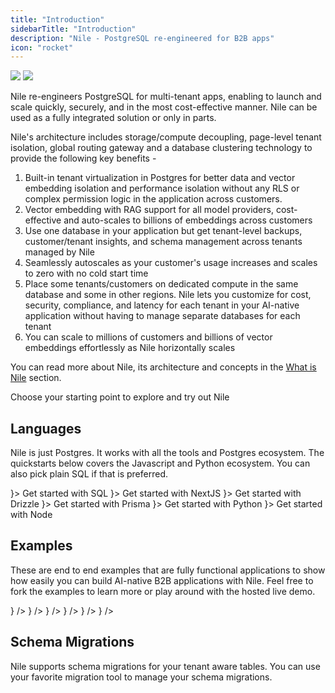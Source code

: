 ```yaml
---
title: "Introduction"
sidebarTitle: "Introduction"
description: "Nile - PostgreSQL re-engineered for B2B apps"
icon: "rocket"
---
```


<Frame>
  <img
    className="block dark:hidden"
    src="/images/welcomebanner.png"
  />
  <img
    className="hidden dark:block"
    src="/images/welcomebanner.png"
  />
</Frame>

Nile re-engineers PostgreSQL for multi-tenant apps, enabling to launch and scale quickly, securely, and in the most cost-effective manner. Nile can be used as a fully integrated solution or only in parts.

Nile's architecture includes storage/compute decoupling, page-level tenant isolation, global routing gateway and a database clustering technology to provide the following key benefits -

1. Built-in tenant virtualization in Postgres for better data and vector embedding isolation and performance isolation without any RLS or complex permission logic in the application across customers.
2. Vector embedding with RAG support for all model providers, cost-effective and auto-scales to billions of embeddings across customers
3. Use one database in your application but get tenant-level backups, customer/tenant insights, and schema management across tenants managed by Nile
4. Seamlessly autoscales as your customer's usage increases and scales to zero with no cold start time
5. Place some tenants/customers on dedicated compute in the same database and some in other regions. Nile lets you customize for cost, security, compliance, and latency for each tenant in your AI-native application without having to manage separate databases for each tenant
6. You can scale to millions of customers and billions of vector embeddings effortlessly as Nile horizontally scales

You can read more about Nile, its architecture and concepts in the [What is Nile](https://website-git-fixlanding-niledatabase.vercel.app/docs/getting-started/what_is_nile) section.

Choose your starting point to explore and try out Nile

## Languages

Nile is just Postgres. It works with all the tools and Postgres ecosystem. The quickstarts below covers the Javascript and Python ecosystem. You can also pick plain SQL if that is preferred.

<CardGroup cols={3}>
  <Card 
    title="SQL" 
    href="/getting-started/languages/sql"
    icon={<svg
    xmlns="http://www.w3.org/2000/svg"
    width={36}
    height={36}
    viewBox="0 0 32 32"
  >
    <title>{"file_type_pgsql"}</title>
    <path d="M29.507 18.773a1.378 1.378 0 0 0-1.144-.921 2.619 2.619 0 0 0-.913.051 8.2 8.2 0 0 1-1.406.185 27.125 27.125 0 0 0 2.872-6.83c.953-3.689.444-5.369-.151-6.13A8.239 8.239 0 0 0 22.121 2a11.773 11.773 0 0 0-3.453.484 12.858 12.858 0 0 0-2.02-.184 6.565 6.565 0 0 0-3.518.867 16.039 16.039 0 0 0-2.484-.624 7.694 7.694 0 0 0-5.819.924C3.093 4.691 2.289 6.819 2.438 9.792a36.351 36.351 0 0 0 1.406 6.538 22.579 22.579 0 0 0 1.514 3.863A4.786 4.786 0 0 0 7.8 22.742a2.4 2.4 0 0 0 2.379-.516 2.08 2.08 0 0 0 .5.43 3.328 3.328 0 0 0 .944.4 5.069 5.069 0 0 0 3.3-.2c.006.171.011.335.014.477.006.229.013.454.021.665a11.641 11.641 0 0 0 .441 3.3c.016.043.037.107.059.176a3.975 3.975 0 0 0 .991 1.745 2.955 2.955 0 0 0 2.09.777 4.7 4.7 0 0 0 .977-.109 4.592 4.592 0 0 0 3.091-1.787c.811-1.155 1.206-2.894 1.277-5.635l.026-.222.017-.145.191.017h.049a7.562 7.562 0 0 0 3.163-.548c.631-.293 2.654-1.361 2.177-2.8" />
    <path
      d="M27.689 19.053c-3.163.652-3.38-.418-3.38-.418 3.339-4.955 4.735-11.245 3.53-12.784-3.286-4.2-8.975-2.213-9.07-2.162l-.031.006a11.28 11.28 0 0 0-2.11-.22 5.212 5.212 0 0 0-3.34 1S3.14.294 3.612 9.733c.1 2.008 2.878 15.194 6.191 11.211 1.211-1.456 2.381-2.688 2.381-2.688a3.071 3.071 0 0 0 2.006.512l.057-.048a2.21 2.21 0 0 0 .023.567c-.854.954-.6 1.121-2.309 1.472-1.726.356-.712.989-.05 1.155a3.508 3.508 0 0 0 3.915-1.272l-.05.2c.334.268.569 1.742.53 3.079a8.481 8.481 0 0 0 .2 2.971c.264.717.526 2.329 2.769 1.849a3.307 3.307 0 0 0 2.98-3.179c.1-1.234.313-1.052.326-2.155l.174-.522c.2-1.673.032-2.213 1.186-1.962l.281.025a6.4 6.4 0 0 0 2.615-.44c1.406-.652 2.239-1.742.853-1.455"
      style={{
        fill: "#336791",
      }}
    />
    <path
      d="M13.882 10.631a.981.981 0 0 0-.674.1.247.247 0 0 0-.1.164.48.48 0 0 0 .117.314.881.881 0 0 0 .559.349.637.637 0 0 0 .09.006.725.725 0 0 0 .687-.467c.035-.248-.326-.414-.676-.463m9.442.008c-.027-.195-.374-.25-.7-.2s-.647.194-.62.389a.667.667 0 0 0 .62.411.592.592 0 0 0 .083-.006.8.8 0 0 0 .451-.247.5.5 0 0 0 .169-.343"
      style={{
        fill: "#fff",
      }}
    />
    <path
      d="M28.741 18.979c-.121-.365-.509-.482-1.154-.349-1.915.4-2.6.121-2.826-.044a26.327 26.327 0 0 0 3.373-7.565 14.374 14.374 0 0 0 .5-3.253 3.513 3.513 0 0 0-.509-2.2 7.482 7.482 0 0 0-6.049-2.825 10.363 10.363 0 0 0-3.5.551 8.717 8.717 0 0 0-1.968-.253 5.684 5.684 0 0 0-3.372.929 15.051 15.051 0 0 0-2.74-.718 6.978 6.978 0 0 0-5.242.805c-1.5 1.064-2.2 2.966-2.061 5.653a35.489 35.489 0 0 0 1.373 6.348c1.07 3.505 2.233 5.49 3.457 5.9a1.548 1.548 0 0 0 .491.081 2.049 2.049 0 0 0 1.563-.886q1.042-1.25 2.155-2.438a3.472 3.472 0 0 0 1.55.417v.042q-.14.166-.273.338c-.375.475-.452.574-1.658.823-.343.071-1.254.259-1.267.9-.014.7 1.077.991 1.2 1.022a5.144 5.144 0 0 0 1.249.162 3.634 3.634 0 0 0 2.5-.934 23.674 23.674 0 0 0 .381 5.684 2.854 2.854 0 0 0 2.729 2.1 4.378 4.378 0 0 0 .917-.1 3.462 3.462 0 0 0 3.156-3.212c.177-1.026.481-3.475.624-4.789a3.859 3.859 0 0 0 1.11.137 6.6 6.6 0 0 0 2.519-.48c.712-.331 2-1.141 1.763-1.846Zm-4.69-8.879a7.968 7.968 0 0 1-.116 1.107 10.229 10.229 0 0 0-.14 1.3 9.859 9.859 0 0 0 .1 1.47 5.236 5.236 0 0 1-.229 2.986 3.882 3.882 0 0 1-.207-.426c-.058-.141-.185-.368-.359-.681-.68-1.22-2.274-4.078-1.458-5.244.243-.347.86-.7 2.408-.512Zm-1.877-6.569a6.617 6.617 0 0 1 5.334 2.522c.975 1.245-.1 6.912-3.205 11.8l-.094-.119-.039-.049a5.524 5.524 0 0 0 .506-3.8 9.114 9.114 0 0 1-.1-1.352 9.572 9.572 0 0 1 .131-1.206 7.614 7.614 0 0 0 .123-1.493.619.619 0 0 0 .013-.21 8.381 8.381 0 0 0-1.912-3.6 8.61 8.61 0 0 0-3.039-2.284 10.246 10.246 0 0 1 2.28-.214ZM9.479 20.654c-.627.754-1.061.61-1.2.562-.928-.31-2.006-2.272-2.955-5.384a35.167 35.167 0 0 1-1.34-6.159c-.12-2.4.462-4.074 1.73-4.974 2.063-1.463 5.456-.587 6.819-.143-.02.019-.04.037-.059.057-2.237 2.259-2.184 6.119-2.178 6.355 0 .091.007.22.018.4a15.969 15.969 0 0 1-.081 3.226 4.08 4.08 0 0 0 1.067 3.413q.133.138.278.262a55.7 55.7 0 0 0-2.1 2.385Zm2.39-3.19a3.3 3.3 0 0 1-.865-2.764 16.7 16.7 0 0 0 .087-3.381 15.422 15.422 0 0 1-.014-.243A4.3 4.3 0 0 1 14 10.223a1.188 1.188 0 0 1 .918 1.026c.646 2.989.085 4.234-.365 5.235-.093.206-.181.4-.255.6l-.058.156a10.218 10.218 0 0 0-.368 1.109 2.788 2.788 0 0 1-2-.887Zm.113 4.03a1.733 1.733 0 0 1-.523-.225 2.553 2.553 0 0 1 .557-.166c1.418-.292 1.637-.5 2.116-1.105.11-.139.234-.3.406-.489.256-.287.374-.238.586-.15a.829.829 0 0 1 .408.525.585.585 0 0 1-.05.491 3.1 3.1 0 0 1-3.499 1.12Zm7.424 6.906a2.113 2.113 0 0 1-2.754-1.526 31.129 31.129 0 0 1-.3-6.853.392.392 0 0 0-.017-.124 1.643 1.643 0 0 0-.048-.23 1.589 1.589 0 0 0-.862-1.034 1.216 1.216 0 0 0-.793-.1 9.586 9.586 0 0 1 .342-1.022l.058-.157c.066-.177.148-.36.235-.554.471-1.047 1.117-2.482.416-5.722a2.044 2.044 0 0 0-2.468-1.669 5.694 5.694 0 0 0-1.887.591c-.078.04-.15.078-.216.115a8.244 8.244 0 0 1 1.918-4.952 4.711 4.711 0 0 1 3.57-1.336 7.567 7.567 0 0 1 5.781 2.763 8.774 8.774 0 0 1 1.582 2.71c-1.463-.149-2.458.14-2.962.861-1.1 1.568.6 4.612 1.416 6.075.15.268.279.5.319.6a5.432 5.432 0 0 0 .861 1.387c.077.1.152.189.208.271-.443.128-1.239.423-1.166 1.9-.058.74-.474 4.205-.686 5.43-.279 1.617-.874 2.22-2.548 2.579Zm7.242-8.288a5.714 5.714 0 0 1-1.931.4 2.422 2.422 0 0 1-1.3-.167c-.045-.919.3-1.015.66-1.117.057-.016.112-.032.166-.05a1.353 1.353 0 0 0 .11.08c.639.422 1.78.467 3.39.135h.018a4.334 4.334 0 0 1-1.116.72Z"
      style={{
        fill: "#fff",
      }}
    />
  </svg>}>
    Get started with SQL
  </Card>
  <Card 
    title="NextJS" 
    href="/getting-started/languages/nextjs"
    icon={<svg
    xmlns="http://www.w3.org/2000/svg"
    width={36}
    height={36}
    preserveAspectRatio="xMidYMid"
    viewBox="0 0 256 256"
  >
    <path d="M119.617.069c-.55.05-2.302.225-3.879.35-36.36 3.278-70.419 22.894-91.99 53.044-12.012 16.764-19.694 35.78-22.597 55.922C.125 116.415 0 118.492 0 128.025c0 9.533.125 11.61 1.151 18.64 6.957 48.065 41.165 88.449 87.56 103.411 8.309 2.678 17.067 4.504 27.027 5.605 3.879.425 20.645.425 24.524 0 17.192-1.902 31.756-6.155 46.12-13.486 2.202-1.126 2.628-1.426 2.327-1.677-.2-.15-9.584-12.735-20.845-27.948l-20.47-27.648-25.65-37.956c-14.114-20.868-25.725-37.932-25.825-37.932-.1-.025-.2 16.84-.25 37.431-.076 36.055-.1 37.506-.551 38.357-.65 1.226-1.151 1.727-2.202 2.277-.801.4-1.502.475-5.28.475h-4.33l-1.15-.725a4.679 4.679 0 0 1-1.677-1.827l-.526-1.126.05-50.166.075-50.192.776-.976c.4-.525 1.251-1.2 1.852-1.526 1.026-.5 1.426-.55 5.755-.55 5.105 0 5.956.2 7.282 1.651.376.4 14.264 21.318 30.88 46.514 16.617 25.195 39.34 59.599 50.5 76.488l20.27 30.7 1.026-.675c9.084-5.905 18.693-14.312 26.3-23.07 16.191-18.59 26.626-41.258 30.13-65.428 1.026-7.031 1.151-9.108 1.151-18.64 0-9.534-.125-11.61-1.151-18.641-6.957-48.065-41.165-88.449-87.56-103.411-8.184-2.652-16.892-4.479-26.652-5.58-2.402-.25-18.943-.525-21.02-.325Zm52.401 77.414c1.201.6 2.177 1.752 2.527 2.953.2.65.25 14.562.2 45.913l-.074 44.987-7.933-12.16-7.958-12.16v-32.702c0-21.143.1-33.028.25-33.603.4-1.401 1.277-2.502 2.478-3.153 1.026-.525 1.401-.575 5.33-.575 3.704 0 4.354.05 5.18.5Z" />
  </svg>}>
    Get started with NextJS
  </Card>
  <Card 
    title="Drizzle" 
    href="/getting-started/languages/drizzle"
    icon={<svg
    xmlns="http://www.w3.org/2000/svg"
    width={36}
    height={36}
    fill="none"
  >
    <rect width={36} height={36} fill="#17161B" rx={5} />
    <path
      fill="#C5F74F"
      d="M8.108 16.658c.336-.563 1.087-.762 1.677-.446.59.316.796 1.028.46 1.59l-3.946 6.602c-.336.562-1.087.762-1.678.446-.59-.316-.796-1.028-.46-1.59l3.947-6.602ZM16.613 11.596c.336-.562 1.087-.762 1.678-.446.59.316.796 1.028.46 1.59l-3.946 6.602c-.337.563-1.088.762-1.678.446-.59-.316-.796-1.028-.46-1.59l3.946-6.602ZM29.701 11.596c.336-.562 1.087-.762 1.677-.446.59.316.797 1.029.46 1.59l-3.946 6.603c-.336.562-1.087.762-1.677.445-.59-.316-.796-1.028-.46-1.59l3.946-6.602ZM21.193 16.658c.336-.563 1.087-.762 1.678-.446.59.316.796 1.028.46 1.59l-3.946 6.602c-.337.562-1.088.762-1.678.446-.59-.316-.796-1.028-.46-1.59l3.946-6.602Z"
    />
  </svg>}>
    Get started with Drizzle
  </Card>
  <Card 
    title="Prisma" 
    href="/getting-started/languages/prisma"
    icon={<svg
    xmlns="http://www.w3.org/2000/svg"
    width={36}
    height={36}
    viewBox="0 0 32 32"
  >
    <title>{"file_type_prisma"}</title>
    <path
      d="m25.21 24.21-12.471 3.718a.525.525 0 0 1-.667-.606l4.456-21.511a.43.43 0 0 1 .809-.094l8.249 17.661a.6.6 0 0 1-.376.832Zm2.139-.878L17.8 2.883A1.531 1.531 0 0 0 16.491 2a1.513 1.513 0 0 0-1.4.729L4.736 19.648a1.592 1.592 0 0 0 .018 1.7l5.064 7.909a1.628 1.628 0 0 0 1.83.678l14.7-4.383a1.6 1.6 0 0 0 1-2.218Z"
      style={{
        fill: "#d2d2d2",
        fillRule: "evenodd",
      }}
    />
  </svg>
}>
    Get started with Prisma
  </Card>
  <Card 
    title="Python" 
    href="/getting-started/languages/python"
    icon={<svg
    xmlns="http://www.w3.org/2000/svg"
    width={45}
    height={45}
    fill="none"
    viewBox="0 0 64 64"
  >
    <path
      fill="url(#a)"
      d="M31.885 16c-8.124 0-7.617 3.523-7.617 3.523l.01 3.65h7.752v1.095H21.197S16 23.678 16 31.876c0 8.196 4.537 7.906 4.537 7.906h2.708v-3.804s-.146-4.537 4.465-4.537h7.688s4.32.07 4.32-4.175v-7.019S40.374 16 31.885 16zm-4.275 2.454a1.394 1.394 0 1 1 0 2.79 1.393 1.393 0 0 1-1.395-1.395c0-.771.624-1.395 1.395-1.395z"
    />
    <path
      fill="url(#b)"
      d="M32.115 47.833c8.124 0 7.617-3.523 7.617-3.523l-.01-3.65H31.97v-1.095h10.832S48 40.155 48 31.958c0-8.197-4.537-7.906-4.537-7.906h-2.708v3.803s.146 4.537-4.465 4.537h-7.688s-4.32-.07-4.32 4.175v7.019s-.656 4.247 7.833 4.247zm4.275-2.454a1.393 1.393 0 0 1-1.395-1.395 1.394 1.394 0 1 1 1.395 1.395z"
    />
    <defs>
      <linearGradient
        id="a"
        x1={19.075}
        x2={34.898}
        y1={18.782}
        y2={34.658}
        gradientUnits="userSpaceOnUse"
      >
        <stop stopColor="#387EB8" />
        <stop offset={1} stopColor="#366994" />
      </linearGradient>
      <linearGradient
        id="b"
        x1={28.809}
        x2={45.803}
        y1={28.882}
        y2={45.163}
        gradientUnits="userSpaceOnUse"
      >
        <stop stopColor="#FFE052" />
        <stop offset={1} stopColor="#FFC331" />
      </linearGradient>
    </defs>
  </svg>
}>
    Get started with Python
  </Card>
  <Card 
    title="Node" 
    href="/getting-started/languages/node"
    icon={<svg xmlns="http://www.w3.org/2000/svg" width={48} height={48}>
    <path
      fill="#388e3c"
      d="m17.204 19.122-4.907 2.715a.563.563 0 0 0-.297.492v5.433c0 .203.113.39.297.492l4.908 2.717c.183.101.41.101.593 0l4.907-2.717a.566.566 0 0 0 .295-.492v-5.433a.564.564 0 0 0-.297-.492l-4.906-2.715a.613.613 0 0 0-.594 0m25.248 4.891-.818.452a.093.093 0 0 0-.049.082v.906c0 .034.019.065.049.082l.818.453a.102.102 0 0 0 .099 0l.818-.453a.095.095 0 0 0 .049-.082v-.906a.094.094 0 0 0-.05-.082l-.818-.452c-.015-.009-.032-.013-.049-.013s-.034.004-.049.013"
    />
    <path
      fill="#37474f"
      d="m35.751 13.364-2.389-1.333a.243.243 0 0 0-.361.212L33 20.295l-2.203-1.219a.613.613 0 0 0-.594 0h.001l-4.907 2.715a.563.563 0 0 0-.297.491v5.433c0 .203.113.39.297.492l4.908 2.717c.183.101.41.101.593 0l4.907-2.717a.565.565 0 0 0 .295-.492V13.788a.487.487 0 0 0-.249-.424zm-2.885 13.094-2.23 1.235a.28.28 0 0 1-.269 0l-2.231-1.235a.255.255 0 0 1-.136-.224v-2.47c0-.092.051-.177.135-.224l2.231-1.234h-.001a.29.29 0 0 1 .27 0l2.23 1.234a.259.259 0 0 1 .135.225v2.47a.257.257 0 0 1-.134.223z"
    />
    <path
      fill="#2e7d32"
      d="M17.204 19.122 12 27.762c0 .203.113.39.297.492l4.908 2.717c.183.101.41.101.593 0L23 22.329a.564.564 0 0 0-.297-.492l-4.906-2.715a.613.613 0 0 0-.594 0"
    />
    <path
      fill="#4caf50"
      d="m17.204 19.122-4.907 2.715a.563.563 0 0 0-.297.492l5.204 8.642c.183.101.41.101.593 0l4.907-2.717a.565.565 0 0 0 .296-.492l-5.203-8.64a.613.613 0 0 0-.594 0"
    />
    <path
      fill="#37474f"
      d="m47.703 21.791-4.906-2.715a.613.613 0 0 0-.594 0h.001l-4.907 2.715a.574.574 0 0 0-.297.503v5.411c0 .209.114.402.297.503l4.908 2.717a.613.613 0 0 0 .593 0l2.263-1.253a.3.3 0 0 0-.002-.526l-4.924-2.687a.263.263 0 0 1-.135-.228v-2.466c0-.092.05-.177.13-.221l2.235-1.236h-.001a.29.29 0 0 1 .27 0l2.235 1.237c.08.044.13.129.13.221v2.012a.241.241 0 0 0 .363.208l2.398-1.393a.483.483 0 0 0 .24-.417v-1.88a.576.576 0 0 0-.297-.505zm-37 0-4.906-2.715a.613.613 0 0 0-.594 0h.001L.297 21.791a.574.574 0 0 0-.297.503v7.465a.241.241 0 0 0 .363.208l2.398-1.393A.482.482 0 0 0 3 28.157v-4.393c0-.092.05-.177.13-.221l2.235-1.236a.29.29 0 0 1 .27 0l2.235 1.237c.08.044.13.129.13.221v4.393a.48.48 0 0 0 .24.417l2.398 1.393a.246.246 0 0 0 .242.001.245.245 0 0 0 .12-.21v-7.464a.576.576 0 0 0-.297-.504z"
    />
  </svg>
}>
    Get started with Node
  </Card>
</CardGroup>


## Examples

These are end to end examples that are fully functional applications to show how easily you can build AI-native B2B applications with Nile. Feel free to fork the examples to learn more or play around with the hosted live demo.

<CardGroup>
  <Card
    title="Chat with PDF"
    description="Build a chat interface for your PDF documents"
    href="/getting-started/examples/chat_with_pdf"
    icon={<svg
    xmlns="http://www.w3.org/2000/svg"
    xmlSpace="preserve"
    width={36}
    height={36}
    viewBox="0 0 60 60"
    {...props}
  >
    <path d="M57.348.793H12.652A2.655 2.655 0 0 0 10 3.446v7.347h34.348A4.658 4.658 0 0 1 49 15.446v25.347h1.586L60 50.207V3.446A2.655 2.655 0 0 0 57.348.793z" />
    <path d="M44.348 12.793H2.652A2.655 2.655 0 0 0 0 15.446v43.761l9.414-9.414h34.934A2.655 2.655 0 0 0 47 47.14V15.446a2.655 2.655 0 0 0-2.652-2.653zM11 22.793h12a1 1 0 1 1 0 2H11a1 1 0 1 1 0-2zm25 16H11a1 1 0 1 1 0-2h25a1 1 0 1 1 0 2zm0-7H11a1 1 0 1 1 0-2h25a1 1 0 1 1 0 2z" />
  </svg>}
  />
  <Card
    title="Code Assistant"
    description="Build an AI code assistant"
    href="/getting-started/examples/code_assistant"
    icon={<svg
    xmlns="http://www.w3.org/2000/svg"
    width={36}
    height={36}
    className="icon"
    viewBox="0 0 1024 1024"
    {...props}
  >
    <path
      fill="#FFA726"
      d="M128 554.667a85.333 85.333 0 1 0 170.667 0 85.333 85.333 0 1 0-170.667 0ZM725.3330000000001 554.667a85.333 85.333 0 1 0 170.667 0 85.333 85.333 0 1 0-170.667 0Z"
    />
    <path
      fill="#FFB74D"
      d="M832 405.333c0-270.933-640-177.066-640 0v213.334c0 177.066 142.933 320 320 320s320-142.934 320-320V405.333z"
    />
    <path
      fill="#FF5722"
      d="M512 64c-200.533 0-362.667 162.133-362.667 362.667V499.2L192 533.333v-64l448-209.066 192 209.066v64l42.667-34.133v-72.533C874.667 256 753.067 64 512 64z"
    />
    <path
      fill="#784719"
      d="M618.6669999999999 554.667a42.667 42.667 0 1 0 85.333 0 42.667 42.667 0 1 0-85.333 0ZM320 554.667a42.667 42.667 0 1 0 85.333 0 42.667 42.667 0 1 0-85.333 0Z"
    />
    <path
      fill="#757575"
      d="M917.333 512c-12.8 0-21.333 8.533-21.333 21.333V384c0-187.733-153.6-341.333-341.333-341.333H405.333C392.533 42.667 384 51.2 384 64s8.533 21.333 21.333 21.333h149.334c164.266 0 298.666 134.4 298.666 298.667v213.333c0 12.8 8.534 21.334 21.334 21.334S896 610.133 896 597.333V640c0 83.2-66.133 149.333-149.333 149.333H512c-12.8 0-21.333 8.534-21.333 21.334S499.2 832 512 832h234.667c106.666 0 192-85.333 192-192V533.333c0-12.8-8.534-21.333-21.334-21.333z"
    />
    <path
      fill="#37474F"
      d="M917.333 469.333H896c-23.467 0-42.667 19.2-42.667 42.667v85.333C853.333 620.8 872.533 640 896 640h21.333C940.8 640 960 620.8 960 597.333V512c0-23.467-19.2-42.667-42.667-42.667zM469.33299999999997 810.667a42.667 42.667 0 1 0 85.334 0 42.667 42.667 0 1 0-85.334 0Z"
    />
  </svg>}
  />
  <Card
    title="Task Genius"
    description="Build a task management app with AI"
    href="/getting-started/examples/task_genius"
    icon={<svg
    xmlns="http://www.w3.org/2000/svg"
    width={36}
    height={36}
    viewBox="0 0 64 64"
    {...props}
  >
    <defs>
      <style>{".cls-1{fill:#d8d8fc}.cls-2{fill:#fdbf00}"}</style>
    </defs>
    <title />
    <g id="task">
      <circle cx={26} cy={46} r={3.648} className="cls-1" />
      <path
        d="M7 59h38V5H7Zm29.884-11.407a1 1 0 0 1-.777.832l-1.288.28a9.285 9.285 0 0 1-.67 1.618l.713 1.109a1 1 0 0 1-.04 1.138 10.975 10.975 0 0 1-2.252 2.252 1 1 0 0 1-1.138.04l-1.108-.714a9.259 9.259 0 0 1-1.619.671l-.28 1.288a1 1 0 0 1-.832.777 10.971 10.971 0 0 1-3.186 0 1 1 0 0 1-.832-.777l-.28-1.288a9.289 9.289 0 0 1-1.618-.67l-1.109.713a1 1 0 0 1-1.138-.04 10.974 10.974 0 0 1-2.252-2.252 1 1 0 0 1-.04-1.138l.714-1.108a9.259 9.259 0 0 1-.671-1.619l-1.288-.28a1 1 0 0 1-.777-.832 10.971 10.971 0 0 1 0-3.186 1 1 0 0 1 .777-.832l1.288-.28a9.287 9.287 0 0 1 .67-1.618l-.713-1.109a1 1 0 0 1 .04-1.138 10.975 10.975 0 0 1 2.252-2.252 1 1 0 0 1 1.138-.04l1.108.714a9.254 9.254 0 0 1 1.619-.671l.28-1.288a1 1 0 0 1 .832-.777 10.975 10.975 0 0 1 3.186 0 1 1 0 0 1 .832.777l.28 1.288a9.282 9.282 0 0 1 1.618.67l1.109-.713a1 1 0 0 1 1.138.04 10.975 10.975 0 0 1 2.252 2.252 1 1 0 0 1 .04 1.138l-.714 1.108a9.254 9.254 0 0 1 .671 1.619l1.288.28a1 1 0 0 1 .777.832 10.975 10.975 0 0 1 0 3.186ZM11 8a1 1 0 0 1 1-1h28a1 1 0 0 1 1 1v12a1 1 0 0 1-1 1H12a1 1 0 0 1-1-1Zm1 15h28a1 1 0 0 1 0 2H12a1 1 0 0 1 0-2Zm0 4h28a1 1 0 0 1 0 2H12a1 1 0 0 1 0-2Zm0 4h28a1 1 0 0 1 0 2H12a1 1 0 0 1 0-2Z"
        className="cls-1"
      />
      <path d="M46 3H6a1 1 0 0 0-1 1v56a1 1 0 0 0 1 1h40a1 1 0 0 0 1-1V4a1 1 0 0 0-1-1Zm-1 56H7V5h38Z" />
      <path d="M51 17h6v34h-6z" className="cls-2" />
      <path
        d="M51 56a3 3 0 0 0 6 0v-3h-6Z"
        style={{
          fill: "#f03800",
        }}
      />
      <path
        d="M51.387 15h5.226L54 7.162 51.387 15z"
        style={{
          fill: "#ffcebf",
        }}
      />
      <path d="M58.942 15.662 54.949 3.684a1 1 0 0 0-1.9 0l-3.991 11.978A1.024 1.024 0 0 0 49 16v40a5 5 0 0 0 10 0V16a1.026 1.026 0 0 0-.058-.338ZM57 56a3 3 0 0 1-6 0v-3h6Zm0-5h-6V17h6Zm-5.613-36L54 7.162 56.613 15ZM12 25h28a1 1 0 0 0 0-2H12a1 1 0 0 0 0 2ZM12 29h28a1 1 0 0 0 0-2H12a1 1 0 0 0 0 2ZM12 33h28a1 1 0 0 0 0-2H12a1 1 0 0 0 0 2Z" />
      <path
        d="M13 9h26v10H13z"
        style={{
          fill: "#4bb9ec",
        }}
      />
      <path d="M12 21h28a1 1 0 0 0 1-1V8a1 1 0 0 0-1-1H12a1 1 0 0 0-1 1v12a1 1 0 0 0 1 1Zm1-12h26v10H13Z" />
      <path
        d="M33.038 44.369a7.239 7.239 0 0 0-.908-2.192 1 1 0 0 1 .007-1.07l.653-1.015a9.2 9.2 0 0 0-.882-.882l-1.015.653a1 1 0 0 1-1.07.007 7.239 7.239 0 0 0-2.192-.908 1 1 0 0 1-.751-.762l-.256-1.178a8.95 8.95 0 0 0-1.247 0L25.12 38.2a1 1 0 0 1-.751.762 7.24 7.24 0 0 0-2.192.908 1 1 0 0 1-1.07-.007l-1.015-.653a9.184 9.184 0 0 0-.882.882l.653 1.015a1 1 0 0 1 .007 1.07 7.241 7.241 0 0 0-.908 2.192 1 1 0 0 1-.762.751l-1.178.257a8.95 8.95 0 0 0 0 1.247l1.178.256a1 1 0 0 1 .762.751 7.242 7.242 0 0 0 .908 2.192 1 1 0 0 1-.007 1.07l-.653 1.015a9.17 9.17 0 0 0 .882.882l1.015-.653a1 1 0 0 1 1.07-.007 7.242 7.242 0 0 0 2.192.908 1 1 0 0 1 .751.762l.257 1.178a8.95 8.95 0 0 0 1.247 0l.256-1.178a1 1 0 0 1 .751-.762 7.241 7.241 0 0 0 2.192-.908 1 1 0 0 1 1.07.007l1.015.653a9.184 9.184 0 0 0 .882-.882l-.653-1.015a1 1 0 0 1-.007-1.07 7.24 7.24 0 0 0 .908-2.192 1 1 0 0 1 .762-.751l1.178-.257a8.95 8.95 0 0 0 0-1.247L33.8 45.12a1 1 0 0 1-.762-.751ZM26 51.648A5.648 5.648 0 1 1 31.648 46 5.651 5.651 0 0 1 26 51.648Z"
        className="cls-2"
      />
      <path d="m36.107 43.575-1.288-.28a9.254 9.254 0 0 0-.671-1.619l.714-1.108a1 1 0 0 0-.04-1.138 10.975 10.975 0 0 0-2.252-2.252 1 1 0 0 0-1.138-.04l-1.109.713a9.282 9.282 0 0 0-1.618-.67l-.28-1.288a1 1 0 0 0-.832-.777 10.975 10.975 0 0 0-3.186 0 1 1 0 0 0-.832.777l-.28 1.288a9.254 9.254 0 0 0-1.619.671l-1.108-.714a1 1 0 0 0-1.138.04 10.975 10.975 0 0 0-2.252 2.252 1 1 0 0 0-.04 1.138l.713 1.109a9.287 9.287 0 0 0-.67 1.618l-1.288.28a1 1 0 0 0-.777.832 10.971 10.971 0 0 0 0 3.186 1 1 0 0 0 .777.832l1.288.28a9.259 9.259 0 0 0 .671 1.619l-.714 1.108a1 1 0 0 0 .04 1.138 10.974 10.974 0 0 0 2.252 2.252 1 1 0 0 0 1.138.04l1.109-.713a9.289 9.289 0 0 0 1.618.67l.28 1.288a1 1 0 0 0 .832.777 10.971 10.971 0 0 0 3.186 0 1 1 0 0 0 .832-.777l.28-1.288a9.259 9.259 0 0 0 1.619-.671l1.108.714a1 1 0 0 0 1.138-.04 10.975 10.975 0 0 0 2.252-2.252 1 1 0 0 0 .04-1.138l-.713-1.109a9.285 9.285 0 0 0 .67-1.618l1.288-.28a1 1 0 0 0 .777-.832 10.975 10.975 0 0 0 0-3.186 1 1 0 0 0-.777-.832Zm-1.129 3.048-1.178.257a1 1 0 0 0-.762.751 7.24 7.24 0 0 1-.908 2.192 1 1 0 0 0 .007 1.07l.653 1.015a9.184 9.184 0 0 1-.882.882l-1.015-.653a1 1 0 0 0-1.07-.007 7.241 7.241 0 0 1-2.192.908 1 1 0 0 0-.751.762l-.256 1.178a8.95 8.95 0 0 1-1.247 0L25.12 53.8a1 1 0 0 0-.751-.762 7.242 7.242 0 0 1-2.192-.908 1 1 0 0 0-1.07.007l-1.015.653a9.17 9.17 0 0 1-.882-.882l.653-1.015a1 1 0 0 0 .007-1.07 7.242 7.242 0 0 1-.908-2.192 1 1 0 0 0-.762-.751l-1.178-.256a8.95 8.95 0 0 1 0-1.247l1.178-.257a1 1 0 0 0 .762-.751 7.241 7.241 0 0 1 .908-2.192 1 1 0 0 0-.007-1.07l-.653-1.015a9.184 9.184 0 0 1 .882-.882l1.015.653a1 1 0 0 0 1.07.007 7.24 7.24 0 0 1 2.192-.908 1 1 0 0 0 .751-.762l.256-1.178a8.95 8.95 0 0 1 1.247 0l.257 1.178a1 1 0 0 0 .751.762 7.239 7.239 0 0 1 2.192.908 1 1 0 0 0 1.07-.007l1.015-.653a9.2 9.2 0 0 1 .882.882l-.653 1.015a1 1 0 0 0-.007 1.07 7.239 7.239 0 0 1 .908 2.192 1 1 0 0 0 .762.751l1.178.256a8.95 8.95 0 0 1 0 1.247Z" />
      <path d="M26 40.352A5.648 5.648 0 1 0 31.648 46 5.651 5.651 0 0 0 26 40.352Zm0 9.3A3.648 3.648 0 1 1 29.648 46 3.649 3.649 0 0 1 26 49.648Z" />
    </g>
  </svg>
}
  />
  <Card
    title="Sales Insight"
    description="Build a sales intelligence app"
    href="/getting-started/examples/sales_insight"
    icon={<svg
    xmlns="http://www.w3.org/2000/svg"
    xmlSpace="preserve"
    width={36}
    height={36}
    fill="#fff"
    viewBox="0 0 512 512"
    {...props}
  >
    <path d="M133.12 149.049H5.689A5.69 5.69 0 0 0 0 154.738V471.04c0 9.425 7.641 17.067 17.067 17.067H133.12a5.69 5.69 0 0 0 5.689-5.689v-327.68a5.69 5.69 0 0 0-5.689-5.689zM89.889 418.702h-40.96c-9.425 0-17.067-7.641-17.067-17.067s7.641-17.067 17.067-17.067h40.96c9.425 0 17.067 7.641 17.067 17.067s-7.641 17.067-17.067 17.067zm0-83.058h-40.96c-9.425 0-17.067-7.641-17.067-17.067 0-9.425 7.641-17.067 17.067-17.067h40.96c9.425 0 17.067 7.641 17.067 17.067s-7.641 17.067-17.067 17.067zm0-83.057h-40.96c-9.425 0-17.067-7.641-17.067-17.067s7.641-17.067 17.067-17.067h40.96c9.425 0 17.067 7.641 17.067 17.067s-7.641 17.067-17.067 17.067zM494.933 23.893H17.067C7.641 23.893 0 31.535 0 40.96v68.267a5.69 5.69 0 0 0 5.689 5.689h500.622a5.69 5.69 0 0 0 5.689-5.689V40.96c0-9.425-7.641-17.067-17.067-17.067zM64.853 80.782c-6.284 0-11.378-5.094-11.378-11.378s5.094-11.378 11.378-11.378 11.378 5.094 11.378 11.378-5.094 11.378-11.378 11.378zm45.511 0c-6.284 0-11.378-5.094-11.378-11.378s5.094-11.378 11.378-11.378 11.378 5.094 11.378 11.378-5.094 11.378-11.378 11.378zm45.512 0c-6.284 0-11.378-5.094-11.378-11.378s5.094-11.378 11.378-11.378 11.378 5.094 11.378 11.378c-.001 6.284-5.095 11.378-11.378 11.378zM506.311 149.049h-327.68a5.69 5.69 0 0 0-5.689 5.689v327.68a5.69 5.69 0 0 0 5.689 5.689h316.302c9.425 0 17.067-7.641 17.067-17.067V154.738a5.689 5.689 0 0 0-5.689-5.689zm-101.262 215.04V409.6c0 9.425-7.641 17.067-17.067 17.067H296.96c-9.425 0-17.067-7.641-17.067-17.067v-45.511c0-17.92 7.583-34.092 19.695-45.511-41.186-38.831-13.463-108.089 42.883-108.089 56.395 0 84.023 69.303 42.883 108.089 12.112 11.418 19.695 27.591 19.695 45.511z" />
  </svg>}
  />
</CardGroup>

## AI models

Nile integrates with all the popular embedding models. Pick one and follow along to build an AI-native experience for your B2B application. Learn how you can build AI applications that are secure, performant and cost effective for each of your customers.

<CardGroup>
  <Card
    title="Cohere"
    description="Use Cohere's embedding models"
    href="/ai-embeddings/embedding-models/cohere"
    icon={<svg
    xmlns="http://www.w3.org/2000/svg"
    width={500}
    height={500}
    fill="none"
    viewBox="0 0 512 512"
    {...props}
  >
    <path
      fill="#39594D"
      d="M28.706 17.497c2.525 0 4.735-1.263 5.609-3.812.17-.51-.074-.85-.558-.85h-.948c-.437 0-.728.194-.923.606-.752 1.482-1.797 2.015-3.108 2.015-2.332 0-3.764-1.627-3.764-4.346 0-2.719 1.482-4.347 3.714-4.347 1.36 0 2.478.583 3.182 1.967.219.413.484.607.923.607h.947c.485 0 .729-.316.559-.778-1.02-2.769-3.303-3.836-5.633-3.836-3.52 0-6.144 2.599-6.144 6.387 0 3.788 2.502 6.387 6.144 6.387ZM92.25 9.993c.315-2.065 1.724-3.351 3.642-3.351 1.919 0 3.351 1.31 3.52 3.35H92.25Zm3.74 7.504c2.234 0 4.468-1.044 5.561-3.4.267-.558.024-.947-.461-.947h-.898c-.436 0-.704.194-.923.583-.728 1.286-1.99 1.82-3.277 1.82-2.21 0-3.643-1.505-3.812-3.957h8.912c.485 0 .802-.267.802-.777-.098-3.812-2.574-6.094-5.998-6.094-3.425 0-6.144 2.477-6.144 6.387 0 3.909 2.647 6.386 6.241 6.386l-.003-.001Zm-14.132-6.07h.802c.484 0 .752-.267.825-.778.463-3.28 2.383-3.716 4.426-3.618a.75.75 0 0 0 .794-.754v-.752c0-.485-.243-.778-.728-.802-1.807-.069-3.42.552-4.351 2.308-.052.096-.195.07-.207-.038l-.151-1.324c-.048-.485-.315-.728-.802-.728H78.8a.778.778 0 0 0-.778.777v.413c0 .429.348.778.778.778h1.506c.428 0 .777.348.777.778v2.962c0 .428.348.778.778.778h-.003Zm-3.278 5.828h7.6c.485 0 .778-.291.778-.778v-.413c0-.485-.291-.777-.778-.777h-1.943c-.484 0-.777-.292-.777-.778v-1.336c0-.485-.292-.778-.778-.778h-.826c-.485 0-.778.29-.778.778v1.336c0 .485-.291.778-.777.778h-1.724c-.485 0-.778.29-.778.777v.413c0 .485.291.778.778.778h.003Zm-11.728-7.26c.315-2.065 1.723-3.351 3.642-3.351 1.919 0 3.351 1.31 3.52 3.35h-7.162Zm3.74 7.503c2.234 0 4.468-1.043 5.56-3.399.268-.558.025-.947-.46-.947h-.898c-.437 0-.704.194-.923.582-.728 1.287-1.99 1.821-3.277 1.821-2.21 0-3.643-1.505-3.812-3.957h8.912c.485 0 .802-.267.802-.778-.098-3.812-2.574-6.094-5.998-6.094-3.425 0-6.144 2.478-6.144 6.387 0 3.91 2.647 6.387 6.241 6.387l-.003-.002Zm-28.093 0c3.642 0 6.241-2.695 6.241-6.387 0-3.691-2.599-6.386-6.241-6.386-3.642 0-6.241 2.744-6.241 6.386 0 .85.145 1.798.582 2.841.22.51.632.583 1.07.267l.703-.51c.365-.268.461-.583.34-1.044a5.16 5.16 0 0 1-.244-1.601c0-2.55 1.53-4.299 3.788-4.299s3.788 1.724 3.788 4.346c0 2.623-1.506 4.347-3.74 4.347-.778 0-1.506-.146-2.38-.802-.364-.291-.704-.34-1.092-.048l-.535.389c-.437.315-.485.752-.074 1.093a6.378 6.378 0 0 0 4.032 1.408h.003Zm9.323-.243h.802a.778.778 0 0 0 .778-.778v-5.802c0-2.452 1.31-3.91 3.35-3.91 1.846 0 2.915 1.215 2.915 3.449v6.265c0 .428.348.778.778.778h.825a.778.778 0 0 0 .778-.778V9.825c0-3.277-1.675-5.099-4.516-5.099-1.934 0-3.077.792-3.93 1.894a.11.11 0 0 1-.197-.067V1.278A.785.785 0 0 0 52.624.5h-.802a.778.778 0 0 0-.778.778v15.2c0 .427.348.777.778.777Z"
    />
    <g clipPath="url(#a)">
      <path
        fill="#39594D"
        fillRule="evenodd"
        d="M5.508 10.622c.457 0 1.367-.025 2.626-.543 1.466-.604 4.383-1.7 6.487-2.825 1.471-.787 2.117-1.828 2.117-3.23A3.523 3.523 0 0 0 13.213.5H5.061C2.266.5 0 2.766 0 5.561s2.122 5.06 5.508 5.06Z"
        clipRule="evenodd"
      />
      <path
        fill="#D18EE2"
        fillRule="evenodd"
        d="M6.887 14.107a3.39 3.39 0 0 1 2.09-3.13l2.568-1.066C14.142 8.833 17 10.74 17 13.554a3.944 3.944 0 0 1-3.945 3.943h-2.78a3.39 3.39 0 0 1-3.388-3.39Z"
        clipRule="evenodd"
      />
      <path
        fill="#FF7759"
        d="M2.917 11.29A2.917 2.917 0 0 0 0 14.206v.377a2.917 2.917 0 0 0 5.835 0v-.378a2.917 2.917 0 0 0-2.918-2.917Z"
      />
    </g>
    <defs>
      <clipPath id="a">
        <path fill="#fff" d="M0 .5h17v17H0z" />
      </clipPath>
    </defs>
  </svg>}
  />
  <Card
    title="OpenAI"
    description="Use OpenAI's embedding models"
    href="/ai-embeddings/embedding-models/open_ai"
    icon={<svg
    xmlns="http://www.w3.org/2000/svg"
    width={100}
    height={28}
    fill="none"
    {...props}
  >
    <path
      fill="#fff"
      fillRule="evenodd"
      d="M24.801 5.864a6.863 6.863 0 0 1 .59 5.637V11.5a6.944 6.944 0 0 1 .857 8.137 6.866 6.866 0 0 1-4.59 3.329 6.943 6.943 0 0 1-6.624 4.809 6.86 6.86 0 0 1-5.177-2.307 6.941 6.941 0 0 1-7.476-3.33 6.863 6.863 0 0 1-.59-5.637 6.943 6.943 0 0 1-.853-8.14 6.866 6.866 0 0 1 4.59-3.329 6.942 6.942 0 0 1 6.62-4.805 6.865 6.865 0 0 1 5.177 2.308 6.941 6.941 0 0 1 7.476 3.33Zm-13.07 18.915a5.146 5.146 0 0 0 3.305 1.195 5.17 5.17 0 0 0 5.158-5.163v-6.404a.081.081 0 0 0-.045-.064l-2.319-1.339v7.734a.892.892 0 0 1-.45.78l-5.486 3.169c-.048.03-.121.07-.163.092Zm-8.403-7.002a5.14 5.14 0 0 0 .616 3.46 5.17 5.17 0 0 0 7.053 1.889l5.545-3.202a.086.086 0 0 0 .033-.071v-2.678l-6.697 3.868a.893.893 0 0 1-.901 0L3.49 17.874a6.325 6.325 0 0 1-.114-.068l-.049-.029ZM5.187 7A5.146 5.146 0 0 0 2.5 9.262a5.169 5.169 0 0 0 1.889 7.05l5.546 3.205a.082.082 0 0 0 .078-.007l2.319-1.339-6.697-3.866a.893.893 0 0 1-.45-.78V7.084l.002-.085Zm9.665 2.828 6.697 3.868c.279.16.45.458.448.78V21a5.164 5.164 0 0 0 .797-9.317l-5.546-3.201a.082.082 0 0 0-.078.007l-2.318 1.337Zm9.002.394a7.509 7.509 0 0 0-.16-.097l-5.487-3.168a.893.893 0 0 0-.9 0l-6.698 3.867V8.146a.086.086 0 0 1 .033-.071l5.545-3.2a5.162 5.162 0 0 1 7.667 5.346ZM7.03 13.655l2.32 1.339.003-7.732a.89.89 0 0 1 .451-.78l5.486-3.168c.048-.03.12-.07.163-.092a5.164 5.164 0 0 0-8.467 3.965v6.404c.003.028.02.052.044.064Zm6.562-3.1-2.983 1.723v3.444l2.983 1.722 2.983-1.722v-3.444l-2.983-1.722ZM31.45 13.47c0 4.504 2.893 7.645 6.901 7.645s6.901-3.14 6.901-7.645c0-4.504-2.893-7.645-6.9-7.645-4.01 0-6.902 3.14-6.902 7.645Zm11.157 0c0 3.223-1.756 5.31-4.256 5.31s-4.256-2.087-4.256-5.31c0-3.223 1.756-5.31 4.256-5.31s4.256 2.087 4.256 5.31ZM52.7 21.115c3.037 0 4.773-2.562 4.773-5.64 0-3.08-1.736-5.642-4.773-5.642-1.405 0-2.438.558-3.12 1.364V10.04H47.1v14.567h2.48V19.75c.682.806 1.715 1.364 3.12 1.364Zm-3.182-5.95c0-2.046 1.157-3.162 2.686-3.162 1.797 0 2.769 1.405 2.769 3.471s-.971 3.471-2.769 3.471c-1.529 0-2.686-1.136-2.686-3.14v-.64ZM68.832 18.078c-.765 1.9-2.48 3.037-4.65 3.037-3.099 0-5.268-2.294-5.268-5.64 0-3.183 2.025-5.642 5.165-5.642 3.141 0 4.815 2.377 4.815 5.352v.826H61.29c.186 1.86 1.302 2.996 2.893 2.996 1.219 0 2.19-.62 2.52-1.735l2.129.806Zm-2.438-3.926c-.021-1.199-.765-2.232-2.335-2.232-1.281 0-2.273.765-2.645 2.232h4.98Z"
      clipRule="evenodd"
    />
    <path
      fill="#fff"
      d="M70.754 20.888h2.48v-6.364c0-1.55 1.136-2.376 2.252-2.376 1.363 0 1.9.97 1.9 2.314v6.426h2.48v-7.15c0-2.334-1.364-3.905-3.637-3.905-1.405 0-2.376.641-2.996 1.364V10.04h-2.479v10.848Z"
    />
    <path
      fill="#fff"
      fillRule="evenodd"
      d="m81.508 20.888 5.62-14.836h2.996l5.62 14.836h-2.666l-1.28-3.389h-6.406l-1.26 3.389h-2.624Zm9.421-5.703-2.355-6.199-2.314 6.199h4.67Z"
      clipRule="evenodd"
    />
    <path fill="#fff" d="M100 6.095h-2.645v14.836H100V6.095Z" />
  </svg>}
  />
  <Card
    title="Fireworks"
    description="Use Fireworks' embedding models"
    href="/ai-embeddings/embedding-models/fireworks"
    icon={<svg
    xmlns="http://www.w3.org/2000/svg"
    width={100}
    height={28}
    style={{
      shapeRendering: "geometricPrecision",
      textRendering: "geometricPrecision",
      imageRendering: "optimizeQuality",
      fillRule: "evenodd",
      clipRule: "evenodd",
    }}
    {...props}
  >
    <path
      fill="#671fff"
      d="M54.5 44.5a57.124 57.124 0 0 1 15 1 710.673 710.673 0 0 0 20 46 694.752 694.752 0 0 0 20-46c5-1.333 10-1.333 15 0a4928.91 4928.91 0 0 0-21.5 52c-2.816 8.492-8.649 11.992-17.5 10.5-3.062-1.061-5.562-2.894-7.5-5.5a1038.402 1038.402 0 0 1-23.5-58Z"
      style={{
        opacity: 0.931,
      }}
    />
    <path
      fill="#6720ff"
      d="M-.5 134.5v-5a98.714 98.714 0 0 0 5-8.5l52-1a1738.9 1738.9 0 0 1-35-35.5c-1.114-1.223-1.28-2.556-.5-4 1.376-3.673 3.21-7.006 5.5-10a2632.915 2632.915 0 0 1 43.5 43c4.576 8.574 2.743 15.407-5.5 20.5-21.664.5-43.33.667-65 .5Z"
      style={{
        opacity: 0.931,
      }}
    />
    <path
      fill="#6720ff"
      d="M179.5 130.5v4c-21.669.167-43.336 0-65-.5-8.243-5.093-10.076-11.926-5.5-20.5l43-43a9.564 9.564 0 0 1 3 3c.249 2.677 1.249 5.01 3 7 .781 1.444.614 2.777-.5 4a1753.25 1753.25 0 0 1-35 35.5c17.343.167 34.676.667 52 1.5a95.537 95.537 0 0 1 5 9Z"
      style={{
        opacity: 0.936,
      }}
    />
  </svg>}
  />
  <Card
    title="Google AI"
    description="Use Google's embedding models"
    href="/ai-embeddings/embeddin-models/google"
    icon={<svg
      xmlns="http://www.w3.org/2000/svg"
      width={36}
      height={36}
      viewBox="0 0 32 32"
      {...props}
    >
      <defs>
        <path
          id="A"
          d="M44.5 20H24v8.5h11.8C34.7 33.9 30.1 37 24 37c-7.2 0-13-5.8-13-13s5.8-13 13-13c3.1 0 5.9 1.1 8.1 2.9l6.4-6.4C34.6 4.1 29.6 2 24 2 11.8 2 2 11.8 2 24s9.8 22 22 22c11 0 21-8 21-22 0-1.3-.2-2.7-.5-4z"
        />
      </defs>
      <clipPath id="B">
        <use xlinkHref="#A" />
      </clipPath>
      <g transform="matrix(.727273 0 0 .727273 -.954545 -1.45455)">
        <path
          d="M0 37V11l17 13z"
          clipPath="url(#B)"
          fill="#fbbc05"
        />
        <path
          d="M0 11l17 13 7-6.1L48 14V0H0z"
          clipPath="url(#B)"
          fill="#ea4335"
        />
        <path
          d="M0 37l30-23 7.9 1L48 0v48H0z"
          clipPath="url(#B)"
          fill="#34a853"
        />
        <path
          d="M48 48L17 24l-4-3 35-10z"
          clipPath="url(#B)"
          fill="#4285f4"
        />
      </g>
    </svg>}
  />
  <Card
    title="Deep Infra"
    description="Use Deep Infra's embedding models"
    href="/ai-embeddings/embedding-models/deepinfra"
    icon="deepinfra.svg"
  />
  <Card
    title="Voyage"
    description="Use Voyage's embedding models"
    href="/ai-embeddings/embedding-models/voyage"
    icon={<svg
    xmlns="http://www.w3.org/2000/svg"
    width={36}
    height={36}
    viewBox="0 0 32 32"
    style={{
      shapeRendering: "geometricPrecision",
      textRendering: "geometricPrecision",
      imageRendering: "optimizeQuality",
      fillRule: "evenodd",
      clipRule: "evenodd",
    }}
    {...props}
  >
    <path
      fill="#2a3275"
      d="M263.5 63.5c4.846 4.253 5.18 8.92 1 14a18.085 18.085 0 0 1-3.5-2c-2.607.623-5.107 1.29-7.5 2-18.029 5.254-23.529 16.587-16.5 34 3.103 3.614 6.603 6.614 10.5 9a51.569 51.569 0 0 1-1 7h-3v-4c-5.179-.302-10.179.365-15 2-7.374-8.32-11.041-17.82-11-28.5 5.125-25.302 20.458-36.469 46-33.5Z"
      style={{
        opacity: 1,
      }}
    />
    <path
      fill="#2a3275"
      d="M263.5 63.5c21.801 6.583 31.301 21.25 28.5 44-4.592 16.376-14.925 26.376-31 30h-12c-7.598-2.232-14.432-6.232-20.5-12 4.821-1.635 9.821-2.302 15-2v4h3a51.569 51.569 0 0 0 1-7c15.03 3.238 24.863-2.429 29.5-17 .719-15.806-7.115-24.472-23.5-26 2.393-.71 4.893-1.377 7.5-2a18.085 18.085 0 0 0 3.5 2c4.18-5.08 3.846-9.747-1-14Z"
      style={{
        opacity: 1,
      }}
    />
    <path
      fill="#5697d9"
      d="M320.5 138.5c-1.208-.734-2.541-1.067-4-1-9.229-1.729-14.563-7.229-16-16.5 2.386-8.066 7.72-11.732 16-11a549.517 549.517 0 0 1 29 12c6.635 8.359 5.635 15.859-3 22.5-1.406-1.168-2.572-.835-3.5 1a75.552 75.552 0 0 1-8-3l-1 1a36.213 36.213 0 0 0-9.5-5Z"
      style={{
        opacity: 0.999,
      }}
    />
    <path
      fill="#2a3274"
      d="M107.5 114.5c22.659-2.151 37.492 7.515 44.5 29 2.415 25.037-8.418 40.37-32.5 46-9.542-.078-18.542-2.578-27-7.5-2.073-3.076-4.74-5.41-8-7l1-1-6-9 1-1c-.496-1.996-1.496-3.663-3-5-1.322-21.939 8.678-36.772 30-44.5Zm5 15c14.317-.229 22.651 7.271 25 22.5-1.666 12.497-8.999 19.664-22 21.5-13-1.667-20.333-9-22-22 1.66-11.959 7.993-19.292 19-22Z"
      style={{
        opacity: 1,
      }}
    />
    <path
      fill="#5797da"
      d="M193.5 109.5c12.867-.633 18.034 5.367 15.5 18-1.167 2.5-3 4.333-5.5 5.5-8.984 3.872-18.984 7.706-30 11.5-11.195-2.725-14.695-9.392-10.5-20 1.938-2.606 4.438-4.439 7.5-5.5a311.602 311.602 0 0 0 23-9.5Z"
      style={{
        opacity: 0.998,
      }}
    />
    <path
      fill="#2a3275"
      d="m403.5 115.5 3 3c.522 3.535 1.522 6.868 3 10a18.404 18.404 0 0 1-7 2c-16.566-2.549-26.233 4.451-29 21 .829 10.488 6.162 17.488 16 21 1.548 1.294 3.548 1.961 6 2 2.452-.039 4.452-.706 6-2h2c.768.763 1.268 1.763 1.5 3 1.754-1.75 3.921-2.417 6.5-2-.313 3.913.353 7.579 2 11-.722.418-1.222 1.084-1.5 2l-1-1c-2.95.892-5.617 2.225-8 4-3.821-.902-7.821-.902-12 0-5.594-1.84-11.428-4.006-17.5-6.5-4.341-4.74-8.675-10.073-13-16l1-1c-6.456-16.257-3.122-30.757 10-43.5 9.726-7.369 20.392-9.702 32-7Z"
      style={{
        opacity: 0.997,
      }}
    />
    <path
      fill="#55a"
      d="M316.5 137.5c1.459-.067 2.792.266 4 1-1.462.971-2.795.638-4-1Z"
      style={{
        opacity: 0.012,
      }}
    />
    <path
      fill="#2a3275"
      d="M403.5 115.5c10.712 1.86 18.878 7.527 24.5 17 9.449 21.557 4.616 38.89-14.5 52-1.647-3.421-2.313-7.087-2-11-2.579-.417-4.746.25-6.5 2-.232-1.237-.732-2.237-1.5-3 13.843-8.361 17.01-19.695 9.5-34-3.648-3.236-7.148-5.903-10.5-8a18.404 18.404 0 0 0 7-2c-1.478-3.132-2.478-6.465-3-10l-3-3Z"
      style={{
        opacity: 1,
      }}
    />
    <path
      fill="#5697d9"
      d="M169.5 160.5c11.775 2.38 23.108 6.214 34 11.5 6.386 5.144 7.552 11.311 3.5 18.5-2.993 2.836-6.493 4.836-10.5 6a3518.825 3518.825 0 0 0-32-13c-6.641-9.693-4.975-17.359 5-23Z"
      style={{
        opacity: 0.998,
      }}
    />
    <path
      fill="#5697d9"
      d="m331.5 189.5-4 2c-.333-1.333-.667-1.333-1 0a67.39 67.39 0 0 0-12.5 5 31.041 31.041 0 0 1-8-4l-1 1c-2.43-2.635-3.93-5.468-4.5-8.5-.181-6.306 2.486-10.973 8-14l26-10c9.277-.863 14.61 3.303 16 12.5-1.904 7.738-6.071 12.072-12.5 13-1.676.561-3.009 1.561-4 3-.977-1.274-1.811-1.274-2.5 0Z"
      style={{
        opacity: 0.999,
      }}
    />
    <path
      fill="#2a3867"
      d="M389.5 172.5c4 1.333 8 1.333 12 0-1.548 1.294-3.548 1.961-6 2-2.452-.039-4.452-.706-6-2Z"
      style={{
        opacity: 0.621,
      }}
    />
    <path
      fill="#2a3275"
      d="M282.5 178.5c8.88 9.161 12.046 20.161 9.5 33-3.797 14.465-12.797 24.132-27 29-1.626-.354-3.459-.354-5.5 0-1.068-.934-2.401-1.268-4-1a13.116 13.116 0 0 0-1-7c-1.268.928-2.601 1.095-4 .5-4.123-6.066-2.457-8.232 5-6.5 2.14-.056 3.806-.723 5-2 14.964-5.761 19.797-16.094 14.5-31-2.028-3.192-4.528-5.859-7.5-8 3.425-2.261 4.759-5.594 4-10a9.86 9.86 0 0 1 6 1c1.032 2.693 2.698 3.36 5 2Z"
      style={{
        opacity: 0.999,
      }}
    />
    <path
      fill="#2a3274"
      d="M282.5 178.5c-2.302 1.36-3.968.693-5-2a9.86 9.86 0 0 0-6-1c.759 4.406-.575 7.739-4 10-11.476-6.166-21.309-4.5-29.5 5-7.183 12.018-5.35 22.518 5.5 31.5 5.397 3.215 11.063 4.048 17 2.5-1.194 1.277-2.86 1.944-5 2-7.457-1.732-9.123.434-5 6.5 1.399.595 2.732.428 4-.5a13.116 13.116 0 0 1 1 7c1.599-.268 2.932.066 4 1-13.499 1.561-24.499-2.772-33-13a79.702 79.702 0 0 1-9-16.5c-1.208-22.458 8.792-37.124 30-44 14.017-2.757 25.683 1.076 35 11.5Z"
      style={{
        opacity: 0.997,
      }}
    />
    <path
      fill="#55a"
      d="M331.5 189.5c1.333.667 1.333.667 0 0ZM326.5 191.5h1c-.185.67-.519.67-1 0Z"
      style={{
        opacity: 0.012,
      }}
    />
    <path
      fill="#2a3375"
      d="M138.5 226.5c-.65.304-1.317.637-2 1-1.35-1.45-3.016-2.117-5-2 .219-1.175-.114-2.175-1-3-6.169.593-12.502.926-19 1v9c1.599-.268 2.932.066 4 1-7.789.226-13.789 3.559-18 10-5.128 7.773-5.294 15.773-.5 24a63.688 63.688 0 0 1 6.5 7c-1.651.164-3.318 1.164-5 3l-1-1 2-2a18.915 18.915 0 0 0-5-3 92.31 92.31 0 0 1-3-9c1.308-4.198 1.308-8.364 0-12.5a18.085 18.085 0 0 0 2-3.5c-1.725-5.45-2.558-11.116-2.5-17a10.503 10.503 0 0 0-3.5 5c.566 2.917.566 5.917 0 9-2.614-.223-4.28.944-5 3.5a4.934 4.934 0 0 0 3 .5c.079 2.166.746 4.166 2 6a16.236 16.236 0 0 1-2 5c1.426 2.326 3.093 3.492 5 3.5-.114 1.28-.78 2.113-2 2.5-2.54-.615-5.04-1.282-7.5-2 .559 2.138.392 4.138-.5 6-6.048-16.677-1.715-31.177 13-43.5 10.551-6.539 21.884-8.206 34-5 4.077 1.6 7.744 3.766 11 6.5Z"
      style={{
        opacity: 0.992,
      }}
    />
    <path
      fill="#5697d9"
      d="M335.5 246.5a537.734 537.734 0 0 0-28-10.5 21.53 21.53 0 0 0-6-5c.714-1.343.38-2.676-1-4-.73-9.124 3.604-14.29 13-15.5a302.726 302.726 0 0 1 31 11.5c7.842 7.669 7.509 15.002-1 22a18.991 18.991 0 0 1-8 1.5Z"
      style={{
        opacity: 1,
      }}
    />
    <path
      fill="#5698d9"
      d="M199.5 241.5c-9.069 3.229-17.736 6.562-26 10-4.447-1.39-8.447-3.556-12-6.5.714-1.343.38-2.676-1-4 .071-3.464.905-6.964 2.5-10.5l2.5-2.5a218.998 218.998 0 0 1 32-12.5c11.14 2.613 14.64 9.28 10.5 20-2.322 2.895-5.155 4.895-8.5 6Z"
      style={{
        opacity: 0.995,
      }}
    />
    <path
      fill="#2a3275"
      d="M411.5 221.5c-1.513 3.818-2.18 7.818-2 12l-6 1c-12.046-2.614-21.212 1.052-27.5 11-.84 2.702-1.673 5.368-2.5 8a147.318 147.318 0 0 1-2.5 8c-1.495-4.166-2.995-4.5-4.5-1 3.453.979 3.786 2.479 1 4.5-1.242.311-2.242-.189-3-1.5-1.342 1.505-3.008 2.172-5 2-4.56-23.215 4.773-38.715 28-46.5 8.263-1.152 16.263-.319 24 2.5Z"
      style={{
        opacity: 1,
      }}
    />
    <path
      fill="#55a"
      d="M199.5 241.5c1.333.667 1.333.667 0 0Z"
      style={{
        opacity: 0.012,
      }}
    />
    <path
      fill="#2a3275"
      d="M138.5 226.5c12.968 10.848 17.134 24.514 12.5 41-9.16 20.644-24.66 28.644-46.5 24-11.463-4.063-19.463-11.73-24-23 .892-1.862 1.059-3.862.5-6 2.46.718 4.96 1.385 7.5 2 1.22-.387 1.886-1.22 2-2.5-1.907-.008-3.574-1.174-5-3.5a16.236 16.236 0 0 0 2-5c-1.254-1.834-1.921-3.834-2-6a4.934 4.934 0 0 1-3-.5c.72-2.556 2.386-3.723 5-3.5.566-3.083.566-6.083 0-9a10.503 10.503 0 0 1 3.5-5c-.058 5.884.775 11.55 2.5 17a18.085 18.085 0 0 1-2 3.5c1.308 4.136 1.308 8.302 0 12.5a92.31 92.31 0 0 0 3 9c1.832.748 3.5 1.748 5 3l-2 2 1 1c1.682-1.836 3.349-2.836 5-3 18.471 6.541 29.804.208 34-19-1.627-12.96-8.96-20.293-22-22-1.068-.934-2.401-1.268-4-1v-9a225.372 225.372 0 0 0 19-1c.886.825 1.219 1.825 1 3 1.984-.117 3.65.55 5 2 .683-.363 1.35-.696 2-1Zm-23 7c13.04 1.707 20.373 9.04 22 22-4.196 19.208-15.529 25.541-34 19a63.688 63.688 0 0 0-6.5-7c-4.794-8.227-4.628-16.227.5-24 4.211-6.441 10.211-9.774 18-10Z"
      style={{
        opacity: 0.991,
      }}
    />
    <path
      fill="#55a"
      d="M335.5 246.5c-.667.667-.667.667 0 0Z"
      style={{
        opacity: 0.012,
      }}
    />
    <path
      fill="#5697d9"
      d="M168.5 262.5c13.059 2.132 25.392 6.465 37 13 5.459 7.299 4.959 14.299-1.5 21l-1-1c-2.633 1.66-5.466 2.16-8.5 1.5a635.491 635.491 0 0 1-26.5-10.5l-1 1c-9.093-8.43-8.593-16.763 1.5-25Z"
      style={{
        opacity: 0.997,
      }}
    />
    <path
      fill="#5697d9"
      d="M334.5 262.5c13.758.53 18.258 7.197 13.5 20l-2.5 2.5a1091.743 1091.743 0 0 0-28.5 12.5c-5.029-.003-9.862-1.503-14.5-4.5.348-2.055-.319-4.055-2-6-.055-5.278 1.945-9.612 6-13a1277.718 1277.718 0 0 0 28-11.5Z"
      style={{
        opacity: 0.999,
      }}
    />
    <path
      fill="#2a3275"
      d="M411.5 221.5c19.237 11.192 25.404 27.526 18.5 49-8.614 16.478-22.281 24.145-41 23a68.831 68.831 0 0 0-12.5-5c-5.504-4.349-10.171-8.849-14-13.5l1-1a33 33 0 0 1-4-8.5c1.992.172 3.658-.495 5-2 .758 1.311 1.758 1.811 3 1.5 2.786-2.021 2.453-3.521-1-4.5 1.505-3.5 3.005-3.166 4.5 1a147.318 147.318 0 0 0 2.5-8c.73 14.063 8.063 22.063 22 24 8.457-.812 14.957-4.812 19.5-12 5.225-13 1.391-23.334-11.5-31l6-1c-.18-4.182.487-8.182 2-12ZM247.5 270.5c20.973-2.605 35.473 5.728 43.5 25 4.792 26.47-5.541 43.136-31 50-3-1.333-6-1.333-9 0-22.961-5.96-34.127-20.793-33.5-44.5 4.516-15.682 14.516-25.849 30-30.5Zm4 15c2.551.79 4.884.79 7 0 3.325 1.396 6.325 2.563 9 3.5 10.707 8.577 12.54 19.077 5.5 31.5-13.426 12.697-25.759 11.697-37-3-4.865-16.132.302-26.799 15.5-32Z"
      style={{
        opacity: 1,
      }}
    />
    <path
      fill="#5697d9"
      d="M164.5 348.5a54.7 54.7 0 0 0-4-5.5c.369-2.552.369-5.219 0-8a25.583 25.583 0 0 1 7-7 572.633 572.633 0 0 0 25-10c12.833-1.833 18.333 3.667 16.5 16.5l-5.5 7.5c-5.706.667-11.039 2.834-16 6.5-2.01-.849-3.677-.182-5 2-2.718-.445-5.385.221-8 2-3.843-.289-7.176-1.623-10-4Z"
      style={{
        opacity: 0.999,
      }}
    />
    <path
      fill="#5697d9"
      d="M309.5 313.5c12.154 2.107 23.821 5.94 35 11.5 7.909 8.593 7.075 16.426-2.5 23.5-1.68-1.103-3.18-.77-4.5 1a2202.848 2202.848 0 0 0-18.5-8l-1 1c-1.46-1.922-3.127-2.589-5-2-2.104-2.238-4.438-3.238-7-3-5.475-6.085-6.475-12.419-3-19 1.965-2.05 4.132-3.717 6.5-5Z"
      style={{
        opacity: 1,
      }}
    />
    <path
      fill="#2a3275"
      d="M106.5 322.5c21.322-2.928 36.155 5.405 44.5 25 4.473 29.182-7.527 45.849-36 50-12.548-1.356-22.548-6.689-30-16-11.267-18.083-9.433-34.916 5.5-50.5 4.983-3.656 10.316-6.489 16-8.5Zm5 15c14.78-.595 23.447 6.739 26 22-1.639 12.972-8.972 20.306-22 22-19.352-4.181-25.519-15.514-18.5-34 3.689-5.22 8.522-8.553 14.5-10Z"
      style={{
        opacity: 0.998,
      }}
    />
    <path
      fill="#2a3275"
      d="M432.5 355.5c-.961 1.765-1.295 3.765-1 6h-7v4c-3.762.194-5.429-1.64-5-5.5-.612-3.551.722-6.051 4-7.5l-.5-1a33.048 33.048 0 0 0-8.5-4c-13.401-13.883-26.401-13.216-39 2-.958.453-1.792 1.119-2.5 2-.597 5.931-.43 11.597.5 17l-1 1a7.293 7.293 0 0 0-3-2 13.049 13.049 0 0 0-4 3c-.886-.825-1.219-1.825-1-3h-5a36.354 36.354 0 0 1-2-4.5v-8c5.757-23.68 21.09-34.347 46-32 16.922 4.335 26.588 15.168 29 32.5Z"
      style={{
        opacity: 0.999,
      }}
    />
    <path
      fill="#55a"
      d="M164.5 348.5c-.667.667-.667.667 0 0Z"
      style={{
        opacity: 0.012,
      }}
    />
    <path
      fill="#293274"
      d="M414.5 347.5a33.048 33.048 0 0 1 8.5 4l.5 1c-3.278 1.449-4.612 3.949-4 7.5-.429 3.86 1.238 5.694 5 5.5v-4h7c-.295-2.235.039-4.235 1-6 1.236 11.624-2.097 21.624-10 30-11.488 10.424-24.988 13.424-40.5 9-12.397-5.509-19.897-14.509-22.5-27h5c-.219 1.175.114 2.175 1 3a13.049 13.049 0 0 1 4-3 7.293 7.293 0 0 1 3 2l1-1c-.93-5.403-1.097-11.069-.5-17 .708-.881 1.542-1.547 2.5-2-4.503 17.662 2.164 28.329 20 32 13.899-2.055 21.232-9.888 22-23.5a124.027 124.027 0 0 1-3-10.5Z"
      style={{
        opacity: 0.999,
      }}
    />
    <path
      fill="#5697d9"
      d="M169.5 371.5c11.775 2.38 23.108 6.214 34 11.5 6.392 5.184 7.558 11.35 3.5 18.5a40.252 40.252 0 0 1-8.5 6 523.172 523.172 0 0 1-34-13c-6.743-9.764-5.077-17.43 5-23Z"
      style={{
        opacity: 0.997,
      }}
    />
    <path
      fill="#5697d9"
      d="M346.5 393.5c-8.789 4.5-17.622 8.166-26.5 11-2.963 1.744-6.129 2.244-9.5 1.5a59.61 59.61 0 0 1-9-5c.034-4.026.201-8.193.5-12.5a11.532 11.532 0 0 1 3.5-4.5 218.649 218.649 0 0 1 32-12.5c7.962.628 12.295 4.962 13 13-.587 3.38-1.921 6.38-4 9Z"
      style={{
        opacity: 0.999,
      }}
    />
    <path
      fill="#293274"
      d="M273.5 378.5c.212 1.884 1.212 3.217 3 4a15.69 15.69 0 0 1-4 2l-1 3.5a109.431 109.431 0 0 1 1.5 5.5 22.143 22.143 0 0 0-9.5-3c-16.999-3.369-26.999 3.631-30 21 .253 2.358.586 4.692 1 7a8.43 8.43 0 0 1-.5 4l-1-2c-2.628 2.486-5.628 4.486-9 6-.71-1.473-1.876-2.14-3.5-2-6.336-24.156 2.331-40.656 26-49.5 9.425-1.482 18.425-.315 27 3.5Z"
      style={{
        opacity: 0.998,
      }}
    />
    <path
      fill="#2a3375"
      d="M273.5 378.5c16.693 10.552 22.526 25.552 17.5 45-2.046 6.117-5.546 11.117-10.5 15a11.123 11.123 0 0 1-1-2.5 604.676 604.676 0 0 0 3-3.5c-1.797-1.195-2.797-2.862-3-5a24.935 24.935 0 0 0-7 .5 74.855 74.855 0 0 0-6 5.5 55.78 55.78 0 0 1-4-1c8.611-3.896 13.611-10.229 15-19-.64-2.019-.64-3.853 0-5.5-2.374-7.256-7.041-13.089-14-17.5a22.143 22.143 0 0 1 9.5 3 109.431 109.431 0 0 0-1.5-5.5l1-3.5a15.69 15.69 0 0 0 4-2c-1.788-.783-2.788-2.116-3-4Z"
      style={{
        opacity: 0.996,
      }}
    />
    <path
      fill="#545554"
      d="M422.5 385.5c1.333.667 1.333.667 0 0Z"
      style={{
        opacity: 0.012,
      }}
    />
    <path
      fill="#55a"
      d="M346.5 393.5c1.333.667 1.333.667 0 0Z"
      style={{
        opacity: 0.012,
      }}
    />
    <path
      fill="#2a3274"
      d="M234.5 418.5c5.765 11.549 15.098 16.216 28 14a55.78 55.78 0 0 0 4 1 74.855 74.855 0 0 1 6-5.5 24.935 24.935 0 0 1 7-.5c.203 2.138 1.203 3.805 3 5a604.676 604.676 0 0 1-3 3.5c.243.902.577 1.735 1 2.5-6.687 6.921-15.02 10.254-25 10-13.45-.4-24.45-6.233-33-17.5l1-1a44.433 44.433 0 0 1-3-5.5c1.624-.14 2.79.527 3.5 2 3.372-1.514 6.372-3.514 9-6l1 2a8.43 8.43 0 0 0 .5-4Z"
      style={{
        opacity: 0.993,
      }}
    />
  </svg>}
  />
</CardGroup>

## Use cases

Nile is used by companies to build AI-native B2B applications. Here are some examples of how you can use Nile to build your next B2B application.

<CardGroup>
  <Card title="Lead Management" description="AI-powered lead management system for B2B sales" href="/getting-started/usecases/lead-management" icon={<svg
    xmlns="http://www.w3.org/2000/svg"
    xmlSpace="preserve"
    width={36}
    height={36}
    fill="#fff"
    viewBox="0 0 512 512"
    {...props}
  >
    <path d="M133.12 149.049H5.689A5.69 5.69 0 0 0 0 154.738V471.04c0 9.425 7.641 17.067 17.067 17.067H133.12a5.69 5.69 0 0 0 5.689-5.689v-327.68a5.69 5.69 0 0 0-5.689-5.689zM89.889 418.702h-40.96c-9.425 0-17.067-7.641-17.067-17.067s7.641-17.067 17.067-17.067h40.96c9.425 0 17.067 7.641 17.067 17.067s-7.641 17.067-17.067 17.067zm0-83.058h-40.96c-9.425 0-17.067-7.641-17.067-17.067 0-9.425 7.641-17.067 17.067-17.067h40.96c9.425 0 17.067 7.641 17.067 17.067s-7.641 17.067-17.067 17.067zm0-83.057h-40.96c-9.425 0-17.067-7.641-17.067-17.067s7.641-17.067 17.067-17.067h40.96c9.425 0 17.067 7.641 17.067 17.067s-7.641 17.067-17.067 17.067zM494.933 23.893H17.067C7.641 23.893 0 31.535 0 40.96v68.267a5.69 5.69 0 0 0 5.689 5.689h500.622a5.69 5.69 0 0 0 5.689-5.689V40.96c0-9.425-7.641-17.067-17.067-17.067zM64.853 80.782c-6.284 0-11.378-5.094-11.378-11.378s5.094-11.378 11.378-11.378 11.378 5.094 11.378 11.378-5.094 11.378-11.378 11.378zm45.511 0c-6.284 0-11.378-5.094-11.378-11.378s5.094-11.378 11.378-11.378 11.378 5.094 11.378 11.378-5.094 11.378-11.378 11.378zm45.512 0c-6.284 0-11.378-5.094-11.378-11.378s5.094-11.378 11.378-11.378 11.378 5.094 11.378 11.378c-.001 6.284-5.095 11.378-11.378 11.378zM506.311 149.049h-327.68a5.69 5.69 0 0 0-5.689 5.689v327.68a5.69 5.69 0 0 0 5.689 5.689h316.302c9.425 0 17.067-7.641 17.067-17.067V154.738a5.689 5.689 0 0 0-5.689-5.689zm-101.262 215.04V409.6c0 9.425-7.641 17.067-17.067 17.067H296.96c-9.425 0-17.067-7.641-17.067-17.067v-45.511c0-17.92 7.583-34.092 19.695-45.511-41.186-38.831-13.463-108.089 42.883-108.089 56.395 0 84.023 69.303 42.883 108.089 12.112 11.418 19.695 27.591 19.695 45.511z" />
  </svg>}>
  </Card>
  <Card title="Task Management" description="AI-driven task and issue tracking system" href="/getting-started/usecases/issue-tracking" icon={<svg
    xmlns="http://www.w3.org/2000/svg"
    width={36}
    height={36}
    viewBox="0 0 30 30"
    fill="currentColor"
  >
    <path d="M 15 2.59375 C 12.613 5.01075 12.598 8.9300312 15 11.332031 L 18.667969 15 L 16.414062 17.253906 C 18.151062 18.991906 18.931625 21.350625 18.765625 23.640625 L 23.037109 19.369141 L 26.712891 15.693359 C 27.096891 15.310359 27.095891 14.689641 26.712891 14.306641 L 19.369141 6.9628906 L 15 2.59375 z M 11.234375 6.359375 L 6.9628906 10.630859 L 6.8398438 10.755859 L 3.2890625 14.304688 C 2.9060625 14.688688 2.9060625 15.309359 3.2890625 15.693359 L 13.966797 26.371094 L 15 27.40625 C 17.387 24.98925 17.402 21.069969 15 18.667969 L 11.332031 15 L 13.585938 12.746094 C 11.848937 11.008094 11.068375 8.649375 11.234375 6.359375 z"/>
  </svg>} />
  <Card title="Slack++" description="Built with AI to power work" href="/getting-started/usecases/slack" icon={<svg
    xmlns="http://www.w3.org/2000/svg"
    width={36}
    height={36}
    fill="none"
    viewBox="0 0 32 32"
    {...props}
  >
    <path
      fill="#2EB67D"
      d="M26.5 15a2.5 2.5 0 1 0-2.5-2.5V15h2.5Zm-7 0a2.5 2.5 0 0 0 2.5-2.5v-7a2.5 2.5 0 0 0-5 0v7a2.5 2.5 0 0 0 2.5 2.5Z"
    />
    <path
      fill="#E01E5A"
      d="M5.5 17A2.5 2.5 0 1 0 8 19.5V17H5.5Zm7 0a2.5 2.5 0 0 0-2.5 2.5v7a2.5 2.5 0 0 0 5 0v-7a2.5 2.5 0 0 0-2.5-2.5Z"
    />
    <path
      fill="#ECB22E"
      d="M17 26.5a2.5 2.5 0 1 0 2.5-2.5H17v2.5Zm0-7a2.5 2.5 0 0 0 2.5 2.5h7a2.5 2.5 0 0 0 0-5h-7a2.5 2.5 0 0 0-2.5 2.5Z"
    />
    <path
      fill="#36C5F0"
      d="M15 5.5A2.5 2.5 0 1 0 12.5 8H15V5.5Zm0 7a2.5 2.5 0 0 0-2.5-2.5h-7a2.5 2.5 0 0 0 0 5h7a2.5 2.5 0 0 0 2.5-2.5Z"
    />
  </svg>} />
  <Card title="SmartSpend AI" description="Set teams free from manual expenses" href="/getting-started/usecases/expensify" icon={<svg
    xmlns="http://www.w3.org/2000/svg"
    xmlSpace="preserve"
    id="Layer_1"
    x={0}
    y={0}
    style={{
      enableBackground: "new 0 0 100 100",
    }}
    viewBox="0 0 100 100"
    {...props}
  >
    <style>{".st0{fill:#03d47c}"}</style>
    <path
      d="M68.2 35.1V24.8H33V75h35.2V64.6H46V55h17.8V44.3H46v-9.2z"
      className="st0"
    />
    <path
      d="M79.5 9.5c-8-5.9-18-9.4-28.9-9.4C23.2.1.8 22.5.8 49.9c0 10.9 3.4 20.9 9.4 29.1 1.3 1.9 4.2 1.9 5.7.4s1.5-3.8.4-5.6c-4.6-6.9-7.5-15.1-7.5-23.9.1-23 18.8-41.8 41.8-41.8 8.8 0 17 2.7 23.7 7.5 1.7 1.1 4 1.1 5.6-.4 1.7-1.7 1.5-4.4-.4-5.7zM91.5 21.7c-1.3-1.9-4.2-2.1-5.9-.4-1.5 1.5-1.5 3.8-.4 5.6 4.4 6.5 6.9 14.5 6.9 23s-2.7 16.7-7.3 23.4c-1.1 1.7-1.1 4 .4 5.6 1.7 1.7 4.4 1.5 5.7-.4 5.7-8 9-18 9-28.5.5-10.7-2.8-20.2-8.4-28.3zM73.8 84.5c-6.6 4.4-14.6 7.1-23.2 7.1-8.4 0-16.5-2.5-23-6.9-1.7-1.1-4-1-5.6.4-1.7 1.7-1.5 4.6.4 5.9 8 5.4 17.8 8.6 28.1 8.6 10.5 0 20.5-3.4 28.5-9 1.9-1.3 2.1-4.2.4-5.7-1.5-1.5-3.8-1.5-5.6-.4z"
      className="st0"
    />
  </svg>} />
  <Card title="AITravelMate" description="Your business trips managed by AI" href="/getting-started/usecases/tripactions" icon={<svg
    xmlns="http://www.w3.org/2000/svg"
    width={36}
    height={36}
    className="icon"
    viewBox="0 0 1024 1024"
    {...props}
  >
    <path
      fill="#795548"
      d="M576 170.667H448a42.667 42.667 0 0 0-42.667 42.666v64a21.333 21.333 0 0 0 21.334 21.334H448v-85.334h128v85.334h21.333a21.333 21.333 0 0 0 21.334-21.334v-64A42.667 42.667 0 0 0 576 170.667"
    />
    <path
      fill="#FF8F00"
      d="M874.667 256H149.333a42.667 42.667 0 0 0-42.666 42.667v512a42.667 42.667 0 0 0 42.666 42.666h725.334a42.667 42.667 0 0 0 42.666-42.666v-512A42.667 42.667 0 0 0 874.667 256"
    />
    <path fill="#78909C" d="M192 234.667h64V256h-64zm576 0h64V256h-64z" />
    <path
      fill="#D67C05"
      d="M277.333 256H320v597.333h-42.667zM704 256h42.667v597.333H704z"
    />
    <path
      fill="#FFECB3"
      d="M405.333 426.667a85.333 85.333 0 1 0 170.667 0 85.333 85.333 0 1 0-170.667 0Z"
    />
    <path
      fill="#FFD180"
      d="M853.333 607.68 585.515 746.667l-52.182-95.638L801.152 512z"
    />
  </svg>} />
  <Card title="SmartLearn" description="AI Intelligence for the Modern Classroom" href="/getting-started/usecases/schoology" icon={<svg
    xmlns="http://www.w3.org/2000/svg"
    width={36}
    height={36}
    className="icon"
    viewBox="0 0 1024 1024"
    {...props}
  >
    <path d="M508 916.8c-49.6 0-92.8-16-124-45.6l-.8-.8H133.6c-38.4 0-69.6-31.2-69.6-69.6V172c0-38.4 31.2-69.6 69.6-69.6H372c52 0 100.8 23.2 133.6 64l3.2 3.2 3.2-3.2c32.8-40.8 81.6-64 133.6-64H884c38.4 0 69.6 31.2 69.6 69.6v629.6c0 38.4-31.2 69.6-69.6 69.6H632.8l-.8.8c-31.2 29.6-74.4 44.8-124 44.8zM644 144c-72 8.8-110.4 40-110.4 89.6v639.2l4-.8c21.6-4.8 40.8-15.2 55.2-31.2l2.4-3.2c4-6.4 9.6-10.4 12-10.4h301.6L907.2 144H644zM423.2 841.6c14.4 15.2 33.6 25.6 57.6 30.4l4 .8V233.6c0-62.4-60.8-86.4-112.8-88.8H106.4V828H408c1.6 0 9.6 5.6 12.8 10.4l2.4 3.2z" />
  </svg>} />
  <Card title="Legal AI" description="AI-powered legal document management" href="/getting-started/usecases/legal" icon={<svg
    xmlns="http://www.w3.org/2000/svg"
    width={36}
    height={36}
    viewBox="0 0 24 24"
    fill="currentColor"
  >
    <path d="M12 1L3 5v6c0 5.55 3.84 10.74 9 12 5.16-1.26 9-6.45 9-12V5l-9-4zm0 2.18l7 3.12v4.7c0 4.67-3.13 8.95-7 10.18-3.87-1.23-7-5.51-7-10.18V6.3l7-3.12zm2 11.32h-4v2h4v-2zm-4-6h4v2h-4v-2zm0 3h4v2h-4v-2z"/>
  </svg>} />
  <Card title="Support AI" description="AI-enhanced customer support platform" href="/getting-started/usecases/support" icon={<svg
    xmlns="http://www.w3.org/2000/svg"
    id="Layer_1"
    width={36}
    height={36}
    data-name="Layer 1"
    viewBox="0 0 64 64"
    {...props}
  >
    <defs>
      <style>
        {
          ".cls-4{fill:#a3cef1}.cls-5{fill:#dda15e}.cls-6{fill:#6096ba}.cls-7{fill:#274c77}"
        }
      </style>
    </defs>
    <path
      d="m26.58 39.04-3 1.29c-1.01.43-2.15.43-3.15 0l-3-1.29a4.002 4.002 0 0 1-2.42-3.68V30c0-3.31 2.69-6 6-6h2c3.31 0 6 2.69 6 6v5.36c0 1.6-.95 3.05-2.42 3.68Z"
      className="cls-5"
    />
    <path
      d="M35.14 45c-1.82-1.85-4.35-3-7.14-3h-3c0 1.66-1.34 3-3 3s-3-1.34-3-3h-3c-5.52 0-10 4.48-10 10v7h22l4-14h3.14Z"
      className="cls-7"
    />
    <path d="M17 55h2c1.1 0 2 .9 2 2v2h-4v-4Z" className="cls-5" />
    <path
      d="M12 31.73c-.29.17-.64.27-1 .27-1.1 0-2-.9-2-2s.9-2 2-2c.42 0 .81.13 1.14.36M32 31.73c.29.17.64.27 1 .27 1.1 0 2-.9 2-2s-.9-2-2-2c-.42 0-.81.13-1.14.36"
      className="cls-7"
    />
    <path
      d="m19 39.71 1.42.61c1.01.44 2.15.44 3.16 0l1.42-.61V42c0 1.66-1.34 3-3 3s-3-1.34-3-3v-2.29Z"
      style={{
        fill: "#bc6c25",
      }}
    />
    <path
      d="m28 59 4-14h22l-4 14"
      style={{
        fill: "#8b8c89",
      }}
    />
    <path
      d="M28.4 27.38h-.01c-.57-.23-1.23-.38-2.06-.38-4.33 0-4.33 4-8.67 4-1.13 0-1.97-.27-2.66-.67V30c0-3.31 2.69-6 6-6h2a5.99 5.99 0 0 1 5.39 3.38h.01Z"
      className="cls-7"
    />
    <path
      d="M29 34.6V30c0-3.31-2.69-6-6-6h-2c-3.31 0-6 2.69-6 6v4h-2c-.55 0-1-.45-1-1v-3c0-5.52 4.48-10 10-10 2.76 0 5.26 1.12 7.07 2.93S32 27.24 32 30v3.18c0 .48-.34.89-.8.98l-2.2.44Z"
      style={{
        fill: "#e7ecef",
      }}
    />
    <path d="M41 51c.55 0 1 .45 1 1s-.45 1-1 1v-2Z" className="cls-4" />
    <path
      d="M22 36c-.11-.54.24-1.07.78-1.18L31 33.18v-2.86c0-4.79-3.61-8.98-8.38-9.3C17.38 20.67 13 24.83 13 30v3h2v2h-2c-1.1 0-2-.9-2-2v-2.68c0-5.72 4.24-10.74 9.94-11.27C27.48 18.43 33 23.58 33 30v3.18a2 2 0 0 1-1.61 1.96l-8.22 1.64c-.54.11-1.07-.24-1.18-.78ZM22 59h-2v-2c0-.55-.45-1-1-1h-7c-.55 0-1-.45-1-1v-4c0-.27.11-.52.29-.71L12.58 49a.996.996 0 1 1 1.41 1.41l-1 1V54h6c1.66 0 3 1.34 3 3v2Z"
      className="cls-6"
    />
    <path d="M4 59h50v2H4z" className="cls-4" />
    <path
      d="m37 10.45 3.07-1.02c.72-.24 1.51-.05 2.05.48L53.1 20.89c.54.54.72 1.33.48 2.05l-1.02 3.07 4.24 4.24 2.64-4.39c.94-1.57.7-3.59-.6-4.89L42.03 4.17a3.993 3.993 0 0 0-4.89-.6l-4.39 2.64 4.24 4.24Z"
      className="cls-7"
    />
    <path
      d="M33.46 13.98c-.57-.57-.88-1.32-.88-2.12s.31-1.55.88-2.12l1.41 1.42c-.19.19-.29.44-.29.71s.1.52.29.71L33.46 14Z"
      className="cls-4"
    />
    <path
      d="M31.34 16.11a6.011 6.011 0 0 1 0-8.49l1.41 1.41a4.008 4.008 0 0 0 0 5.66l-1.41 1.41Z"
      className="cls-4"
    />
    <path
      d="M29.22 18.23c-3.51-3.51-3.51-9.22 0-12.73l1.41 1.41a7.007 7.007 0 0 0 0 9.9l-1.41 1.41ZM51.14 30.42c-.77 0-1.54-.29-2.12-.88l1.41-1.42c.39.39 1.02.39 1.42 0l1.41 1.42a3 3 0 0 1-2.12.88Z"
      className="cls-4"
    />
    <path
      d="M51.14 33.42c-1.54 0-3.07-.58-4.24-1.75l1.41-1.41a4.008 4.008 0 0 0 5.66 0l1.41 1.41a5.98 5.98 0 0 1-4.24 1.75Z"
      className="cls-4"
    />
    <path
      d="M51.14 36.42c-2.3 0-4.61-.88-6.36-2.63l1.41-1.41a7.007 7.007 0 0 0 9.9 0l1.41 1.41a8.98 8.98 0 0 1-6.36 2.63Z"
      className="cls-4"
    />
  </svg>} />
  <Card title="TalentAI" description="AI-driven hiring and recruitment" href="/getting-started/usecases/hiring" icon={<svg
    xmlns="http://www.w3.org/2000/svg"
    xmlSpace="preserve"
    width={36}
    height={36}
    viewBox="0 0 299.74 299.74"
    {...props}
  >
    <path d="m217.635 225.419 72.711 72.709c1.074 1.074 2.482 1.611 3.891 1.611s2.816-.537 3.891-1.611a5.5 5.5 0 0 0 0-7.781l-72.709-72.711c22.104-24.014 34.217-54.98 34.217-87.814 0-34.676-13.504-67.277-38.023-91.797C197.095 13.505 164.496.002 129.824.002c-34.678 0-67.277 13.504-91.799 38.023C13.504 62.544 0 95.143 0 129.821c0 34.676 13.504 67.275 38.025 91.793 24.52 24.52 57.119 38.021 91.797 38.021 32.832 0 63.799-12.113 87.813-34.216zM11.006 129.821c0-65.514 53.301-118.814 118.816-118.814 65.51 0 118.807 53.301 118.807 118.814 0 46.281-26.604 86.463-65.318 106.066v-59.076c0-20.396-16.592-36.99-36.988-36.99h-33.01c-20.395 0-36.986 16.594-36.986 36.99v59.074c-38.718-19.603-65.321-59.783-65.321-106.064zm76.326 46.99c0-14.328 11.654-25.984 25.98-25.984h33.01c14.326 0 25.982 11.656 25.982 25.984v63.959c-13.199 5.072-27.52 7.859-42.482 7.859-14.967 0-29.289-2.789-42.49-7.861v-63.957z" />
    <path d="M129.686 134.551c20.971 0 38.033-17.061 38.033-38.031 0-20.977-17.063-38.043-38.033-38.043-20.973 0-38.033 17.066-38.033 38.043-.001 20.971 17.06 38.031 38.033 38.031zm0-65.068c14.902 0 27.027 12.129 27.027 27.037 0 14.902-12.125 27.025-27.027 27.025-14.902 0-27.027-12.123-27.027-27.025-.001-14.908 12.124-27.037 27.027-27.037z" />
  </svg>} />
  <Card title="MarketingAI" description="AI-powered marketing campaign management" href="/getting-started/usecases/marketing" icon={<svg
    xmlns="http://www.w3.org/2000/svg"
    id="Layer_1"
    width={36}
    height={36}
    data-name="Layer 1"
    viewBox="0 0 64 64"
    {...props}
  >
    <defs>
      <style>
        {".cls-3{fill:#a3cef1}.cls-4{fill:#6096ba}.cls-5{fill:#274c77}"}
      </style>
    </defs>
    <path d="M37 54c0 2.76-2.24 5-5 5s-5-2.24-5-5" className="cls-5" />
    <ellipse cx={32} cy={27} className="cls-3" rx={15} ry={4} />
    <path
      d="M37.55 30.71C36.65 28.54 34.5 27 32 27s-4.65 1.54-5.55 3.71c1.72.19 3.59.29 5.55.29s3.83-.1 5.55-.29Z"
      style={{
        fill: "#ffbc0a",
      }}
    />
    <path
      d="m37 50 9.6-22.08C45.04 29.69 39.09 31 32 31s-13.04-1.31-14.6-3.08L27 50"
      className="cls-5"
    />
    <path
      d="M38 51.59V54h-1c0 .49-.07.95-.2 1.4.99.39 2.07.6 3.2.6a9 9 0 0 0 2.11-17.75l-1.64 3.78A4.99 4.99 0 0 1 45 47c0 2.76-2.24 5-5 5-.71 0-1.39-.15-2-.41Z"
      style={{
        fill: "#8b8c89",
      }}
    />
    <path d="M26 50h12v4H26z" className="cls-4" />
    <path
      d="M45 5v10h3v5l4-5h7V5H45zM19 5v10h-3v5l-4-5H5V5h14z"
      className="cls-3"
    />
    <path d="M39 5v10h-5l-2 5-2-5h-5V5h14z" className="cls-4" />
  </svg>} />
  <Card title="HR AI" description="Intelligent HR management system" href="/getting-started/usecases/hr" icon={<svg
    xmlns="http://www.w3.org/2000/svg"
    xmlSpace="preserve"
    width={36}
    height={36}
    viewBox="0 0 124 124"
    {...props}
  >
    <path d="M121.4 89.5H2.6c-1.4 0-2.6 1.2-2.6 2.6v9.801c0 1.399 1.2 2.6 2.6 2.6h118.8c1.399 0 2.6-1.2 2.6-2.6V92.1c0-1.4-1.2-2.6-2.6-2.6zM2.7 77.5h11.9c1.7 0 3.4-1.7 3.4-3.4V56.7c0-1.7 1-3.2 2.7-3.2h13.6c1.7 0 2.8 1.5 2.8 3.2v17.5c0 1.7 1.6 3.399 3.3 3.399h12c1.7 0 2.7-1.699 2.7-3.399V22c0-1.7-1-2.5-2.7-2.5h-12c-1.7 0-3.3.9-3.3 2.5v14.3c0 1.7-1.1 3.2-2.8 3.2H20.7C19 39.5 18 38 18 36.3V22c0-1.7-1.7-2.5-3.4-2.5H2.7C1 19.5 0 20.4 0 22v52.1c0 1.7 1 3.4 2.7 3.4zM109.9 50.3c.899-.3 1.6-.7 2.3-1.1 2.399-1.5 4.3-3.4 5.7-5.7 1.399-2.3 2.1-5.1 2.1-8.3 0-3.7-.9-6.8-2.7-9.4-1.8-2.6-4.2-4.1-7.1-5.1-2.9-1-7.2-1.2-12.7-1.2H69.1c-.899 0-2.1.2-2.1 1.1v55c0 .9 1.2 1.9 2.1 1.9H84c.9 0 2.1-1 2.1-1.9V55.1c0-.9.5-1.6 1.301-1.6 1.6 0 3 .4 4.3 1.3 1 .7 2 2.2 3.2 4.5l9.1 17.2c.3.5.8 1 1.4 1h16.8c1.2 0 2-1.4 1.399-2.5-2.6-5.1-4.899-10.5-8.199-15.3-1.301-1.9-2.7-4.1-4.4-5.6-1.101-.9-3.301-2.9-1.101-3.8zM101 39.6c-.9 1.2-2.3 2-3.8 2.4-3.2.9-6.601.6-9.9.6-.9 0-1.3-.7-1.3-1.6v-8.7c0-.9.2-1.8 1.1-1.8h6.3c2.8 0 5.8.2 7.6 2.8 1.3 1.8 1.3 4.5 0 6.3z" />
  </svg>} />
  <Card title="SmartNotion AI" description="Crafting Organized Thoughts with AI" href="/getting-started/usecases/notion" icon={<svg
    xmlns="http://www.w3.org/2000/svg"
    width={36}
    height={36}
    fill="none"
    viewBox="0 0 24 24"
    {...props}
  >
    <path
      fill="#0F0F0F"
      d="M10 17H9V9.5l5.218 7.827a2 2 0 0 0 2.15.831l.253-.063A.5.5 0 0 0 17 17.61V7s1 0 1-1h-3c-1 0-1 1-1 1h1v6l-4.85-6.79A.5.5 0 0 0 9.743 6H7C6 6 6 7 6 7h1v10s-1 0-1 1h3c1 0 1-1 1-1Z"
    />
    <path
      fill="#0F0F0F"
      fillRule="evenodd"
      d="M1 4a3 3 0 0 1 3-3h16a3 3 0 0 1 3 3v16a3 3 0 0 1-3 3H4a3 3 0 0 1-3-3V4Zm3-1h16a1 1 0 0 1 1 1v16a1 1 0 0 1-1 1H4a1 1 0 0 1-1-1V4a1 1 0 0 1 1-1Z"
      clipRule="evenodd"
    />
  </svg>} />
  <Card title="HealthAI" description="AI-enhanced patient management system" href="/getting-started/usecases/health" icon={<svg
    xmlns="http://www.w3.org/2000/svg"
    width={36}
    height={36}
    fill="none"
    viewBox="0 0 24 24"
    {...props}
  >
    <path
      stroke="#1C1C1C"
      strokeLinecap="round"
      strokeWidth={1.699}
      d="M12 2.85a9.15 9.15 0 1 1 0 18.3 9.15 9.15 0 0 1 0-18.3Z"
    />
    <path
      stroke="#DF1463"
      strokeLinecap="round"
      strokeWidth={1.7}
      d="M7 12.684h1.672a.2.2 0 0 0 .19-.139l1.514-4.731c.065-.202.357-.178.388.03l1.12 7.388c.03.204.313.233.385.04l1.803-4.885a.2.2 0 0 1 .378.008l.687 2.15a.2.2 0 0 0 .19.14H17"
    />
  </svg>} />
  <Card title="SchedulerAI" description="Intelligent appointment scheduling" href="/getting-started/usecases/scheduler" icon={<svg
    xmlns="http://www.w3.org/2000/svg"
    width={36}
    height={36}
    viewBox="0 0 25 25"
    {...props}
  >
    <defs>
      <style>{".cls-1{fill:#ff7900}"}</style>
    </defs>
    <g id="schedule">
      <path
        d="M22.5 3H21V2a1 1 0 0 0-1-1h-1a1 1 0 0 0-1 1v1h-4V2a1 1 0 0 0-1-1h-1a1 1 0 0 0-1 1v1H7V2a1 1 0 0 0-1-1H5a1 1 0 0 0-1 1v1H2.5A1.5 1.5 0 0 0 1 4.5v18A1.5 1.5 0 0 0 2.5 24h16a5.51 5.51 0 0 0 5.5-5.5s0-.08 0-.13V4.5A1.5 1.5 0 0 0 22.5 3ZM19 2h1v3h-1Zm-7 0h1v3h-1ZM5 2h1v3H5ZM2.5 4H4v1a1 1 0 0 0 1 1h1a1 1 0 0 0 1-1V4h4v1a1 1 0 0 0 1 1h1a1 1 0 0 0 1-1V4h4v1a1 1 0 0 0 1 1h1a1 1 0 0 0 1-1V4h1.5a.5.5 0 0 1 .5.5V8H2V4.5a.5.5 0 0 1 .5-.5Zm16 19a4.5 4.5 0 1 1 4.5-4.5 4.51 4.51 0 0 1-4.5 4.5Zm0-10a5.49 5.49 0 0 0-3.15 10H2.5a.5.5 0 0 1-.5-.5V9h21v6.35A5.49 5.49 0 0 0 18.5 13Z"
        className="cls-1"
      />
      <path
        d="M20.72 19.05 19 18.19V16.5a.5.5 0 0 0-1 0v2a.51.51 0 0 0 .28.45l2 1a.54.54 0 0 0 .22.05.5.5 0 0 0 .22-.95Z"
        className="cls-1"
      />
    </g>
  </svg>} />
  <Card title="SmartBooks AI" description="Your Intelligent Accounting Partner" href="/getting-started/usecases/accounts" icon={<svg
    xmlns="http://www.w3.org/2000/svg"
    width={36}
    height={36}
    viewBox="0 0 146 146"
    {...props}
  >
    <title>{"001-business"}</title>
    <path fill="none" d="M.5.5h145v145H.5z" />
    <path fill="#7bd489" d="M93.8 94.6V125a.8.8 0 0 1-.8.8H61V94.6h32.8Z" />
    <path
      fill="#fff"
      d="M60.2 94.6v31.2H29.8a.8.8 0 0 1-.8-.8V94.6h31.2ZM93 64.2v30.4H60.2V63.4h32a.8.8 0 0 1 .8.8ZM60.2 63.4v31.2H29V64.2a.8.8 0 0 1 .8-.8h30.4Z"
    />
    <rect
      width={64}
      height={19.2}
      x={29}
      y={35.4}
      fill="#a8cbeb"
      rx={0.8}
      ry={0.8}
    />
    <path
      fill="#fff"
      d="M104.2 23.4V133a4.8 4.8 0 0 1-4.8 4.8H22.6a4.8 4.8 0 0 1-4.8-4.8V23.4a4.8 4.8 0 0 1 4.8-4.8h76.8a4.8 4.8 0 0 1 4.8 4.8ZM93 125V64.2a.8.8 0 0 0-.8-.8H29.8a.8.8 0 0 0-.8.8V125a.8.8 0 0 0 .8.8h62.4a.8.8 0 0 0 .8-.8Zm0-70.4V37a.8.8 0 0 0-.8-.8H29.8a.8.8 0 0 0-.8.8v17.6a.8.8 0 0 0 .8.8h62.4a.8.8 0 0 0 .8-.8Z"
    />
    <rect
      width={86.4}
      height={119.2}
      x={17.8}
      y={18.6}
      fill="none"
      stroke="#515f76"
      strokeMiterlimit={10}
      strokeWidth={2.4}
      rx={4.8}
      ry={4.8}
    />
    <path
      fill="none"
      stroke="#515f76"
      strokeLinecap="round"
      strokeMiterlimit={10}
      strokeWidth={2.4}
      d="M37.8 79.4h12.8M44.2 85.8V73M70.6 79.4h12.8M70.6 106.6h12.8M70.6 113h12.8M39.95 115.38l4.53-4.52 4.52-4.53M49 115.38l-4.52-4.52-4.53-4.53"
    />
    <path
      fill="none"
      stroke="#7bd489"
      strokeLinecap="round"
      strokeMiterlimit={10}
      strokeWidth={1.6}
      d="m122.6 5 3.2 3.2M125.8 5l-3.2 3.2"
    />
    <circle
      cx={135.8}
      cy={18.2}
      r={2}
      fill="none"
      stroke="#b8b9ba"
      strokeLinecap="round"
      strokeMiterlimit={10}
      strokeWidth={1.6}
    />
    <circle cx={116.47} cy={26.48} r={1.6} fill="#b8b9ba" />
    <circle cx={21.8} cy={145.8} r={1.6} fill="#b8b9ba" />
    <path
      fill="none"
      stroke="#b8b9ba"
      strokeLinecap="round"
      strokeMiterlimit={10}
      strokeWidth={2}
      d="M12 8v6M15 11H9"
    />
    <circle cx={20.2} cy={3.4} r={1.6} fill="#b8b9ba" />
    <circle
      cx={10.2}
      cy={139}
      r={2}
      fill="none"
      stroke="#b8b9ba"
      strokeLinecap="round"
      strokeMiterlimit={10}
      strokeWidth={1.6}
    />
    <rect
      width={64}
      height={19.2}
      x={29}
      y={35.4}
      fill="none"
      stroke="#515f76"
      strokeMiterlimit={10}
      strokeWidth={2.4}
      rx={0.8}
      ry={0.8}
    />
    <path
      fill="#a4e0b3"
      d="M66.47 99.28 93.8 97.8v-3.2H61v31.2h3.2v-24.13a2.4 2.4 0 0 1 2.27-2.39Z"
    />
    <path
      fill="none"
      stroke="#515f76"
      strokeMiterlimit={10}
      strokeWidth={2.4}
      d="M61.8 63.4v62.4"
    />
    <path
      fill="#c3c7cd"
      d="M29 126.6a.8.8 0 0 1-.8-.8V63.4h-.8a1.6 1.6 0 0 0-1.6 1.6v63.2a1.6 1.6 0 0 0 1.6 1.6l64 1.56a1.6 1.6 0 0 0 1.64-1.6v-3.16H29Z"
    />
    <path
      fill="none"
      stroke="#515f76"
      strokeMiterlimit={10}
      strokeWidth={2.4}
      d="M93 94.6V125a.8.8 0 0 1-.8.8H29.8a.8.8 0 0 1-.8-.8V64.2a.8.8 0 0 1 .8-.8h62.4a.8.8 0 0 1 .8.8v30.4ZM93 94.6H29"
    />
    <path fill="#fff" d="m128.33 124.67-4.8 11.21h-3.2l-4.8-11.21h12.8z" />
    <path
      fill="#ea9080"
      d="M115.53 70.27h12.8v7.2h-12.8zM115.53 111.08V77.47h12.8v47.2h-12.8v-13.59z"
    />
    <path
      fill="none"
      stroke="#515f76"
      strokeLinecap="round"
      strokeMiterlimit={10}
      strokeWidth={2.4}
      d="m128.33 124.67-4.87 11.12c-.28.64-2.79.64-3.07 0l-4.87-11.12"
    />
    <path
      fill="#ea9080"
      d="M128.33 24.67v4.8h-12.8v-4.8a3.2 3.2 0 0 1 3.2-3.2h6.4a3.2 3.2 0 0 1 3.2 3.2ZM128.33 56.67v13.61h-12.8v-40.8h12.8v27.19z"
    />
    <path
      fill="#eeb8a9"
      d="M124.33 22.27v103.2h3.2v-100a3.2 3.2 0 0 0-3.2-3.2Z"
      opacity={0.8}
    />
    <path
      fill="none"
      stroke="#515f76"
      strokeLinecap="round"
      strokeMiterlimit={10}
      strokeWidth={2.4}
      d="M128.33 31.07h-12"
    />
    <path
      fill="none"
      stroke="#515f76"
      strokeMiterlimit={10}
      strokeWidth={2.4}
      d="M128.33 77.47h-12.8M115.53 69.47h12.8"
    />
    <path
      fill="none"
      stroke="#515f76"
      strokeLinecap="round"
      strokeLinejoin="round"
      strokeWidth={2.4}
      d="M128.33 124.67h-12.8v-98.4a4.8 4.8 0 0 1 4.8-4.8h3.2a4.8 4.8 0 0 1 4.8 4.8v98.4Z"
    />
    <circle cx={133.8} cy={0.2} r={1.6} fill="#b8b9ba" />
    <circle cx={114.46} cy={145.8} r={1.6} fill="#b8b9ba" />
  </svg>} />
  <Card title="SupplyAI" description="AI-powered supply chain management" href="/getting-started/usecases/supply" icon={<svg
    xmlns="http://www.w3.org/2000/svg"
    xmlSpace="preserve"
    width={36}
    height={36}
    baseProfile="tiny"
    viewBox="0 0 256 188"
    {...props}
  >
    <path d="M63 133c-13 0-23.5 10.5-23.5 23.5S50 180 63 180s23.5-10.5 23.5-23.5S76 133 63 133zm0 32.4c-4.9 0-9-4.1-9-9s4.1-9 9-9 9 4.1 9 9c0 5-4 9-9 9zM210.8 132c-13 0-23.5 10.5-23.5 23.5s10.5 23.5 23.5 23.5 23.5-10.5 23.5-23.5-10.5-23.5-23.5-23.5zm0 32.4c-4.9 0-9-4.1-9-9s4.1-9 9-9 9 4.1 9 9c0 5-4 9-9 9zM-.5 143.1c0 4.6 3.7 8.2 8.2 8.2h22.6c.9 0 1.7-.7 1.9-1.5 2.6-14.7 15.4-24.9 30.8-24.9s28.3 10.2 30.8 24.9c.2.9.9 1.5 1.9 1.5H129.9V115H-.5v28.1zm254.1-8.6h-5v-22c0-7.5-6.1-13.6-13.7-13.6h-24.3c-.5 0-1-.3-1.4-.6l-38-37c-1.7-1.7-4.1-2.7-6.6-2.8h-27.5v92.8H178c.9 0 1.7-.7 1.9-1.5 2.6-14.7 15.4-25.9 30.8-25.9s28.3 11.2 30.8 25.9c.2.9.9 1.5 1.9 1.5h3.2c4.9 0 8.7-3.9 8.7-8.7v-6.3c.2-.9-.7-1.8-1.7-1.8zM191.1 99h-41.4c-1 0-1.9-.9-1.9-1.9V70.7c0-1 .9-1.9 1.9-1.9h13.9c.5 0 1 .3 1.5.6l27.5 26.3c.9 1.3.1 3.3-1.5 3.3zM57.8 101.5H17.1V60.8h15.7v13h9.3v-13h15.7v40.7zm53.1 0H70.3V60.8H86v13h9.3v-13H111v40.7zM84.7 48.3H44V7.6h15.7v13H69v-13h15.7v40.7z" />
  </svg>} />
  <Card title="FeedbackAI" description="Intelligent feedback collection and analysis" href="/getting-started/usecases/feedback" icon={<svg
    xmlns="http://www.w3.org/2000/svg"
    xmlSpace="preserve"
    width={36}
    height={36}
    viewBox="0 0 128 128"
    {...props}
  >
    <path d="M86.5 114.1c-.5 2.9-3 4.9-5.9 4.9H34v8h46.6c6.8 0 12.6-4.9 13.8-11.5l6.4-36c.7-4.1-.4-8.3-3-11.4-2.7-3.2-6.6-5-10.7-5H71.2c1.2-3.7 2.8-9.1 4.1-16.2l.6-4.2c.9-6.6-3.7-12.6-10.2-13.5-3.2-.4-6.3.4-8.9 2.3-2.6 1.9-4.2 4.8-4.7 7.9l-.6 4c-.1.5-.2 1-.2 1.5l-.3 1.5C47.9 61 36.3 72.8 21.3 76.6L16 77.9V127h8V84.1c17.5-4.7 31.2-18.7 34.9-36 .1-.6.2-1.2.4-1.8l.3-1.8.6-4c.1-1.1.7-2 1.6-2.6.9-.6 1.9-.9 3-.8 2.2.3 3.7 2.3 3.4 4.5l-.5 3.9c-2.1 11.6-5 18.3-5.5 19.6l-.3.8v5.2h25.5c1.8 0 3.5.8 4.6 2.1 1.1 1.4 1.6 3.2 1.3 4.9l-6.8 36z" />
  </svg>} />
  <Card title="OnboardIQ" description="Transform Customer Onboarding with AI" href="/getting-started/usecases/onboarding" icon={<svg
    xmlns="http://www.w3.org/2000/svg"
    xmlSpace="preserve"
    width={36}
    height={36}
    viewBox="0 0 450.265 450.266"
    {...props}
  >
    <path d="M25.311 449.953c10.882 1.722 21.209-3.814 26.173-12.947l43.232-92.584c.927-2.123 1.74-4.38 2.018-6.866.114-1.1.239-2.381.239-3.471l-.297-70.323 66.393 28.994 10.758 68.716c2.132 10.041 10.347 18.083 21.075 19.747 13.98 2.027 26.995-7.574 29.138-21.43.344-2.372.344-4.743.105-6.99l-13.102-82.974c-1.577-7.976-6.885-14.908-14.353-18.38l-59.336-26.411 37.811-65.819 18.704 23.811c1.912 2.132 4.398 3.988 7.229 5.078l71.413 20.913c9.543 2.027 19.268-2.926 22.931-12.058 4.169-10.423-.804-22.138-11.017-26.364l-1.052-.287-62.051-18.302-34.502-41.435c-6.761-8.119-19.976-18.379-29.51-22.912l-15.635-7.449c-3.538-1.683-7.459-2.238-11.283-1.826-9.744-.564-57.127-1.215-77.83 37.791-23.131 43.566-8.262 95.864-8.262 95.864-.029.641-.153 1.262-.153 1.912l1.855 113.765-39.29 84.647c-1.396 2.496-2.372 5.432-2.831 8.501-2.141 14.009 7.45 26.929 21.43 29.089z" />
    <path d="m293.655 338.11-21.382 12.23c-10.117 3.051-19.326 13.148-20.56 22.539-1.243 9.391-10.566 19.039-20.837 21.544l-85.747 20.875c-10.261 2.506-18.312 9.257-17.968 15.08.335 5.824 9.17 10.558 19.728 10.558h280.573c10.644 0 19.221-8.568 19.221-19.202l-.353-384.89c-.01-10.557-8.358-21.066-18.638-23.476l-3.825-.89c-10.279-2.4-20.482 4.007-22.768 14.315l-15.301 68.869c-2.285 10.308-12.039 21.994-21.773 26.096l-4.141 1.741c-9.744 4.102-20.521 15.481-24.068 25.436l-22.138 61.937c-3.548 9.954-2.964 25.838 1.319 35.496l-1.405 39.971c4.274 9.658 5.651 23.926 3.069 31.862-2.59 7.938-12.889 16.86-23.006 19.909zM170.518 76.557c21.085 0 38.25-17.165 38.25-38.327 0-21.076-17.165-38.23-38.25-38.23-21.095 0-38.25 17.155-38.25 38.23 0 21.163 17.155 38.327 38.25 38.327z" />
  </svg>} />
</CardGroup>

## Schema Migrations

Nile supports schema migrations for your tenant aware tables. You can use your favorite migration tool to manage your schema migrations.

<CardGroup>
  <Card
    title="Prisma"
    description="Use Prisma for schema migrations"
    href="/getting-started/schema_migrations/prisma"
    icon="prisma.svg"
  />
  <Card
    title="Drizzle"
    description="Use Drizzle for schema migrations"
    href="/getting-started/schema_migrations/drizzle"
    icon="drizzle.svg"
  />
  <Card
    title="SQLAlchemy"
    description="Use SQLAlchemy for schema migrations"
    href="/getting-started/schema_migrations/sqlalchemy"
    icon="sqlalchemy.svg"
  />
  <Card
    title="Flyway"
    description="Use Flyway for schema migrations"
    href="/getting-started/schema_migrations/flyway"
    icon="flyway.svg"
  />
</CardGroup>

